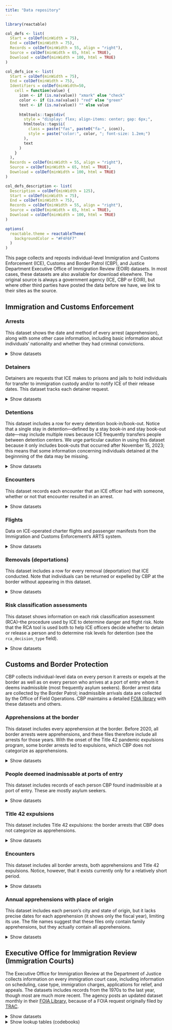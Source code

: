 ```yaml
---
title: "Data repository"
---
```


```r
library(reactable)

col_defs <- list(
  Start = colDef(minWidth = 75),
  End = colDef(minWidth = 75),
  Records = colDef(minWidth = 55, align = "right"),
  Source = colDef(minWidth = 65, html = TRUE),
  Download = colDef(minWidth = 100, html = TRUE)
)

col_defs_ice <- list(
  Start = colDef(minWidth = 75),
  End = colDef(minWidth = 75),
  Identifiers = colDef(minWidth=50,
    cell = function(value) {
      icon <- if (is.na(value)) "xmark" else "check"
      color <- if (is.na(value)) "red" else "green"
      text <- if (is.na(value)) "" else value
      
      htmltools::tags$div(
        style = "display: flex; align-items: center; gap: 6px;",
        htmltools::tags$i(
          class = paste("fas", paste0("fa-", icon)), 
          style = paste("color:", color, "; font-size: 1.2em;")
        ),
        text
      )
    }
  ),
  Records = colDef(minWidth = 55, align = "right"),
  Source = colDef(minWidth = 65, html = TRUE),
  Download = colDef(minWidth = 100, html = TRUE)
)

col_defs_description <- list(
  Description = colDef(minWidth = 125),
  Start = colDef(minWidth = 75),
  End = colDef(minWidth = 75),
  Records = colDef(minWidth = 55, align = "right"),
  Source = colDef(minWidth = 65, html = TRUE),
  Download = colDef(minWidth = 100, html = TRUE)
)

options(
  reactable.theme = reactableTheme(
    backgroundColor = "#F4F6F7"
  )
)
```

This page collects and reposts individual-level Immigration and Customs Enforcement (ICE), Customs and Border Patrol (CBP), and Justice Department Executive Office of Immigration Review (EOIR) datasets. In most cases, these datasets are also available for download elsewhere. The original source is always a government agency (ICE, CBP or EOIR), but where other third parties have posted the data before we have, we link to their sites as the source.

## Immigration and Customs Enforcement

### Arrests

This dataset shows the date and method of every arrest (apprehension), along with some other case information, including basic information about individuals' nationality and whether they had criminal convictions.

<details>
<summary>Show datasets</summary>

```r
tibble::tribble(
          ~Start,            ~End, ~Identifiers, ~Records,                                                                                      ~Source,                                                                                                                                                          ~Download,
  "Oct. 1, 2016", "Sep. 30, 2023",  "Feb. 2024",   "912K",   "<a href='https://www.ice.gov/doclib/foia/thirdPartyRequests/2023-ICFO-42034.zip'>ICE</a>",   "<a href='https://ucla.app.box.com/index.php?rm=box_download_shared_file&shared_name=9d8qnnduhus4bd5mwqt7l95kz34fic2v&file_id=f_1836542152676'>xlsx</a> (53 MB)",
  "Oct. 1, 2011", "Sep. 30, 2016",  "Feb. 2024",   "901K",   "<a href='https://www.ice.gov/doclib/foia/thirdPartyRequests/2023-ICFO-42034.zip'>ICE</a>",   "<a href='https://ucla.app.box.com/index.php?rm=box_download_shared_file&shared_name=9d8qnnduhus4bd5mwqt7l95kz34fic2v&file_id=f_1836555467571'>xlsx</a> (53 MB)",
  "Oct. 1, 2014", "Sep. 30, 2015",           NA,     "1M",                                   "<a href='https://github.com/UWCHR/ice-enforce'>UWCHR</a>",   "<a href='https://ucla.app.box.com/index.php?rm=box_download_shared_file&shared_name=9d8qnnduhus4bd5mwqt7l95kz34fic2v&file_id=f_1836540105544'>xlsx</a> (71 MB)",
  "Oct. 1, 2011", "Sep. 30, 2012",           NA,   "682K",                                   "<a href='https://github.com/UWCHR/ice-enforce'>UWCHR</a>",   "<a href='https://ucla.app.box.com/index.php?rm=box_download_shared_file&shared_name=9d8qnnduhus4bd5mwqt7l95kz34fic2v&file_id=f_1836557464054'>xlsx</a> (41 MB)",
 "Mid Nov. 2023", "Mid Feb. 2025",  "Mar. 2025",   "146K",                                                      "<a href='https://www.ice.gov'>ICE</a>",   "<a href='https://ucla.app.box.com/index.php?rm=box_download_shared_file&shared_name=9d8qnnduhus4bd5mwqt7l95kz34fic2v&file_id=f_1836554372496'>xlsx</a> (21 MB)"
) |>
  reactable::reactable(columns = col_defs_ice, pagination = FALSE)
```

</details>

### Detainers

Detainers are requests that ICE makes to prisons and jails to hold individuals for transfer to immigration custody and/or to notify ICE of their release dates. This dataset tracks each detainer request.

<details>
<summary>Show datasets</summary>

```r
tibble::tribble(
                                                                         ~Start,            ~End, ~Records,                                                           ~Source, ~Identifiers,                                                                                                                                                          ~Download,
                                                                 "Oct. 1, 2016", "Sep. 30, 2017",    "94K",   "<a href='https://github.com/nprapps/sanctuary-cities'>NPR</a>",           NA,    "<a href='https://ucla.app.box.com/index.php?rm=box_download_shared_file&shared_name=9d8qnnduhus4bd5mwqt7l95kz34fic2v&file_id=f_1836554262318'>csv</a> (21 MB)",
                                                                 "Oct. 1, 2015", "Sep. 30, 2016",    "86K",   "<a href='https://github.com/nprapps/sanctuary-cities'>NPR</a>",           NA,    "<a href='https://ucla.app.box.com/index.php?rm=box_download_shared_file&shared_name=9d8qnnduhus4bd5mwqt7l95kz34fic2v&file_id=f_1836555104717'>csv</a> (19 MB)",
                                                                 "Oct. 1, 2014", "Sep. 30, 2015",    "97K",   "<a href='https://github.com/nprapps/sanctuary-cities'>NPR</a>",           NA,    "<a href='https://ucla.app.box.com/index.php?rm=box_download_shared_file&shared_name=9d8qnnduhus4bd5mwqt7l95kz34fic2v&file_id=f_1836547271446'>csv</a> (22 MB)",
                                                                 "Oct. 1, 2014", "Sep. 30, 2015",    "79K",   "<a href='https://github.com/nprapps/sanctuary-cities'>NPR</a>",           NA,     "<a href='https://ucla.app.box.com/index.php?rm=box_download_shared_file&shared_name=9d8qnnduhus4bd5mwqt7l95kz34fic2v&file_id=f_1836556496547'>txt</a> (9 MB)",
                                                                 "Oct. 1, 2013", "Sep. 30, 2014",   "164K",   "<a href='https://github.com/nprapps/sanctuary-cities'>NPR</a>",           NA,    "<a href='https://ucla.app.box.com/index.php?rm=box_download_shared_file&shared_name=9d8qnnduhus4bd5mwqt7l95kz34fic2v&file_id=f_1836551310786'>csv</a> (37 MB)",
                                                                 "Oct. 1, 2012", "Sep. 30, 2013",   "217K",   "<a href='https://github.com/nprapps/sanctuary-cities'>NPR</a>",           NA,    "<a href='https://ucla.app.box.com/index.php?rm=box_download_shared_file&shared_name=9d8qnnduhus4bd5mwqt7l95kz34fic2v&file_id=f_1836550482581'>csv</a> (49 MB)",
                                                                 "Oct. 1, 2012", "Sep. 30, 2013",   "381K",   "<a href='https://github.com/nprapps/sanctuary-cities'>NPR</a>",           NA,    "<a href='https://ucla.app.box.com/index.php?rm=box_download_shared_file&shared_name=9d8qnnduhus4bd5mwqt7l95kz34fic2v&file_id=f_1836551433566'>txt</a> (22 MB)",
                                                                 "Oct. 1, 2011", "Sep. 30, 2012",   "287K",   "<a href='https://github.com/nprapps/sanctuary-cities'>NPR</a>",           NA,    "<a href='https://ucla.app.box.com/index.php?rm=box_download_shared_file&shared_name=9d8qnnduhus4bd5mwqt7l95kz34fic2v&file_id=f_1836540940171'>csv</a> (65 MB)",
                                                                 "Oct. 1, 2010", "Sep. 30, 2011",   "317K",   "<a href='https://github.com/nprapps/sanctuary-cities'>NPR</a>",           NA,    "<a href='https://ucla.app.box.com/index.php?rm=box_download_shared_file&shared_name=9d8qnnduhus4bd5mwqt7l95kz34fic2v&file_id=f_1836552467952'>csv</a> (72 MB)",
                                                                 "Oct. 1, 2010", "Sep. 30, 2011",   "604K",   "<a href='https://github.com/nprapps/sanctuary-cities'>NPR</a>",           NA,    "<a href='https://ucla.app.box.com/index.php?rm=box_download_shared_file&shared_name=9d8qnnduhus4bd5mwqt7l95kz34fic2v&file_id=f_1836543308523'>txt</a> (35 MB)",
                                                                 "Oct. 1, 2009", "Sep. 30, 2010",   "290K",   "<a href='https://github.com/nprapps/sanctuary-cities'>NPR</a>",           NA,    "<a href='https://ucla.app.box.com/index.php?rm=box_download_shared_file&shared_name=9d8qnnduhus4bd5mwqt7l95kz34fic2v&file_id=f_1836555210688'>csv</a> (66 MB)",
                                                                 "Oct. 1, 2009", "Sep. 30, 2010",   "290K",   "<a href='https://github.com/nprapps/sanctuary-cities'>NPR</a>",           NA,    "<a href='https://ucla.app.box.com/index.php?rm=box_download_shared_file&shared_name=9d8qnnduhus4bd5mwqt7l95kz34fic2v&file_id=f_1836543397795'>txt</a> (17 MB)",
                                                                 "Oct. 1, 2008", "Sep. 30, 2009",   "248K",   "<a href='https://github.com/nprapps/sanctuary-cities'>NPR</a>",           NA,    "<a href='https://ucla.app.box.com/index.php?rm=box_download_shared_file&shared_name=9d8qnnduhus4bd5mwqt7l95kz34fic2v&file_id=f_1836543616508'>csv</a> (53 MB)",
                                                                 "Oct. 1, 2008", "Sep. 30, 2009",   "248K",   "<a href='https://github.com/nprapps/sanctuary-cities'>NPR</a>",           NA,    "<a href='https://ucla.app.box.com/index.php?rm=box_download_shared_file&shared_name=9d8qnnduhus4bd5mwqt7l95kz34fic2v&file_id=f_1836539862966'>txt</a> (14 MB)",
                                                                 "Oct. 1, 2007", "Sep. 30, 2008",   "212K",   "<a href='https://github.com/nprapps/sanctuary-cities'>NPR</a>",           NA,    "<a href='https://ucla.app.box.com/index.php?rm=box_download_shared_file&shared_name=9d8qnnduhus4bd5mwqt7l95kz34fic2v&file_id=f_1836553974742'>txt</a> (12 MB)",
                                                                "Mid Nov. 2023", "Mid Feb. 2025",   "199K",                           "<a href='https://www.ice.gov'>ICE</a>",  "Mar. 2025",   "<a href='https://ucla.app.box.com/index.php?rm=box_download_shared_file&shared_name=9d8qnnduhus4bd5mwqt7l95kz34fic2v&file_id=f_1836552782163'>xlsx</a> (59 MB)"
                                                                ) |>
  reactable::reactable(columns = col_defs_ice, pagination = FALSE)
```

</details>

### Detentions

This dataset includes a row for every detention book-in/book-out. Notice that a single stay in detention—defined by a stay book-in and stay book-out date—may include multiple rows because ICE frequently transfers people between detention centers. We urge particular caution in using this dataset because it only includes book-outs that occurred after November 15, 2023; this means that some information concerning individuals detained at the beginnning of the data may be missing.

<details>
<summary>Show datasets</summary>

```r
tibble::tribble(
                                                                         ~Start,            ~End, ~Records,                                                                                      ~Source, ~Identifiers,                                                                                                                                                           ~Download,
                                                                 "Oct. 1, 2023", "Sep. 30, 2024",   "115K",                                    "<a href='https://github.com/UWCHR/ice-detain'>UWCHR</a>",           NA,    "<a href='https://ucla.app.box.com/index.php?rm=box_download_shared_file&shared_name=9d8qnnduhus4bd5mwqt7l95kz34fic2v&file_id=f_1836538575856'>xlsx</a> (21 MB)",
                                                                 "Oct. 1, 2022", "Sep. 30, 2023",   "471K",   "<a href='https://www.ice.gov/doclib/foia/thirdPartyRequests/2023-ICFO-42034.zip'>ICE</a>",  "Feb. 2024",    "<a href='https://ucla.app.box.com/index.php?rm=box_download_shared_file&shared_name=9d8qnnduhus4bd5mwqt7l95kz34fic2v&file_id=f_1836557968001'>xlsx</a> (81 MB)",
                                                                 "Oct. 1, 2022", "Sep. 30, 2023",   "514K",                                    "<a href='https://github.com/UWCHR/ice-detain'>UWCHR</a>",           NA,    "<a href='https://ucla.app.box.com/index.php?rm=box_download_shared_file&shared_name=9d8qnnduhus4bd5mwqt7l95kz34fic2v&file_id=f_1836556182456'>xlsx</a> (96 MB)",
                                                                 "Oct. 1, 2021", "Sep. 30, 2022",   "447K",   "<a href='https://www.ice.gov/doclib/foia/thirdPartyRequests/2023-ICFO-42034.zip'>ICE</a>",  "Feb. 2024",    "<a href='https://ucla.app.box.com/index.php?rm=box_download_shared_file&shared_name=9d8qnnduhus4bd5mwqt7l95kz34fic2v&file_id=f_1836537649686'>xlsx</a> (79 MB)",
                                                                 "Oct. 1, 2021", "Sep. 30, 2022",   "481K",                                    "<a href='https://github.com/UWCHR/ice-detain'>UWCHR</a>",           NA,    "<a href='https://ucla.app.box.com/index.php?rm=box_download_shared_file&shared_name=9d8qnnduhus4bd5mwqt7l95kz34fic2v&file_id=f_1836551672923'>xlsx</a> (92 MB)",
                                                                 "Oct. 1, 2020", "Sep. 30, 2021",   "441K",   "<a href='https://www.ice.gov/doclib/foia/thirdPartyRequests/2023-ICFO-42034.zip'>ICE</a>",  "Feb. 2024",    "<a href='https://ucla.app.box.com/index.php?rm=box_download_shared_file&shared_name=9d8qnnduhus4bd5mwqt7l95kz34fic2v&file_id=f_1836547497285'>xlsx</a> (77 MB)",
                                                                 "Oct. 1, 2020", "Sep. 30, 2021",   "363K",                                    "<a href='https://github.com/UWCHR/ice-detain'>UWCHR</a>",           NA,    "<a href='https://ucla.app.box.com/index.php?rm=box_download_shared_file&shared_name=9d8qnnduhus4bd5mwqt7l95kz34fic2v&file_id=f_1836545015666'>xlsx</a> (69 MB)",
                                                                 "Oct. 1, 2019", "Sep. 30, 2020",   "355K",   "<a href='https://www.ice.gov/doclib/foia/thirdPartyRequests/2023-ICFO-42034.zip'>ICE</a>",  "Feb. 2024",    "<a href='https://ucla.app.box.com/index.php?rm=box_download_shared_file&shared_name=9d8qnnduhus4bd5mwqt7l95kz34fic2v&file_id=f_1836540368526'>xlsx</a> (60 MB)",
                                                                 "Oct. 1, 2019", "Sep. 30, 2020",   "415K",                                    "<a href='https://github.com/UWCHR/ice-detain'>UWCHR</a>",           NA,    "<a href='https://ucla.app.box.com/index.php?rm=box_download_shared_file&shared_name=9d8qnnduhus4bd5mwqt7l95kz34fic2v&file_id=f_1836540429374'>xlsx</a> (76 MB)",
                                                                 "Oct. 1, 2018", "Sep. 30, 2019",   "878K",   "<a href='https://www.ice.gov/doclib/foia/thirdPartyRequests/2023-ICFO-42034.zip'>ICE</a>",  "Feb. 2024",   "<a href='https://ucla.app.box.com/index.php?rm=box_download_shared_file&shared_name=9d8qnnduhus4bd5mwqt7l95kz34fic2v&file_id=f_1836548415787'>xlsx</a> (149 MB)",
                                                                 "Oct. 1, 2018", "Sep. 30, 2019",   "941K",                                    "<a href='https://github.com/UWCHR/ice-detain'>UWCHR</a>",           NA,   "<a href='https://ucla.app.box.com/index.php?rm=box_download_shared_file&shared_name=9d8qnnduhus4bd5mwqt7l95kz34fic2v&file_id=f_1836545192598'>xlsx</a> (172 MB)",
                                                                 "Oct. 1, 2017", "Sep. 30, 2018",   "929K",   "<a href='https://www.ice.gov/doclib/foia/thirdPartyRequests/2023-ICFO-42034.zip'>ICE</a>",  "Feb. 2024",   "<a href='https://ucla.app.box.com/index.php?rm=box_download_shared_file&shared_name=9d8qnnduhus4bd5mwqt7l95kz34fic2v&file_id=f_1836541465248'>xlsx</a> (158 MB)",
                                                                 "Oct. 1, 2017", "Sep. 30, 2018",   "904K",                                    "<a href='https://github.com/UWCHR/ice-detain'>UWCHR</a>",           NA,   "<a href='https://ucla.app.box.com/index.php?rm=box_download_shared_file&shared_name=9d8qnnduhus4bd5mwqt7l95kz34fic2v&file_id=f_1836550118061'>xlsx</a> (165 MB)",
                                                                 "Oct. 1, 2016", "Sep. 30, 2017",   "781K",   "<a href='https://www.ice.gov/doclib/foia/thirdPartyRequests/2023-ICFO-42034.zip'>ICE</a>",  "Feb. 2024",   "<a href='https://ucla.app.box.com/index.php?rm=box_download_shared_file&shared_name=9d8qnnduhus4bd5mwqt7l95kz34fic2v&file_id=f_1836537006671'>xlsx</a> (132 MB)",
                                                                 "Oct. 1, 2016", "Sep. 30, 2017",   "757K",                                    "<a href='https://github.com/UWCHR/ice-detain'>UWCHR</a>",           NA,   "<a href='https://ucla.app.box.com/index.php?rm=box_download_shared_file&shared_name=9d8qnnduhus4bd5mwqt7l95kz34fic2v&file_id=f_1836545300833'>xlsx</a> (139 MB)",
                                                                 "Oct. 1, 2015", "Sep. 30, 2016",   "772K",   "<a href='https://www.ice.gov/doclib/foia/thirdPartyRequests/2023-ICFO-42034.zip'>ICE</a>",  "Feb. 2024",   "<a href='https://ucla.app.box.com/index.php?rm=box_download_shared_file&shared_name=9d8qnnduhus4bd5mwqt7l95kz34fic2v&file_id=f_1836547134723'>xlsx</a> (132 MB)",
                                                                 "Oct. 1, 2015", "Sep. 30, 2016",   "748K",                                    "<a href='https://github.com/UWCHR/ice-detain'>UWCHR</a>",           NA,   "<a href='https://ucla.app.box.com/index.php?rm=box_download_shared_file&shared_name=9d8qnnduhus4bd5mwqt7l95kz34fic2v&file_id=f_1836551270304'>xlsx</a> (138 MB)",
                                                                 "Oct. 1, 2014", "Sep. 30, 2015",   "684K",   "<a href='https://www.ice.gov/doclib/foia/thirdPartyRequests/2023-ICFO-42034.zip'>ICE</a>",  "Feb. 2024",   "<a href='https://ucla.app.box.com/index.php?rm=box_download_shared_file&shared_name=9d8qnnduhus4bd5mwqt7l95kz34fic2v&file_id=f_1836538472510'>xlsx</a> (117 MB)",
                                                                 "Oct. 1, 2014", "Sep. 30, 2015",   "655K",                                    "<a href='https://github.com/UWCHR/ice-detain'>UWCHR</a>",           NA,   "<a href='https://ucla.app.box.com/index.php?rm=box_download_shared_file&shared_name=9d8qnnduhus4bd5mwqt7l95kz34fic2v&file_id=f_1836545212556'>xlsx</a> (120 MB)",
                                                                 "Oct. 1, 2013", "Sep. 30, 2014",   "823K",   "<a href='https://www.ice.gov/doclib/foia/thirdPartyRequests/2023-ICFO-42034.zip'>ICE</a>",  "Feb. 2024",   "<a href='https://ucla.app.box.com/index.php?rm=box_download_shared_file&shared_name=9d8qnnduhus4bd5mwqt7l95kz34fic2v&file_id=f_1836538338110'>xlsx</a> (149 MB)",
                                                                 "Oct. 1, 2013", "Sep. 30, 2014",   "849K",                                    "<a href='https://github.com/UWCHR/ice-detain'>UWCHR</a>",           NA,   "<a href='https://ucla.app.box.com/index.php?rm=box_download_shared_file&shared_name=9d8qnnduhus4bd5mwqt7l95kz34fic2v&file_id=f_1836558270445'>xlsx</a> (157 MB)",
                                                                 "Oct. 1, 2012", "Sep. 30, 2013",   "868K",   "<a href='https://www.ice.gov/doclib/foia/thirdPartyRequests/2023-ICFO-42034.zip'>ICE</a>",  "Feb. 2024",   "<a href='https://ucla.app.box.com/index.php?rm=box_download_shared_file&shared_name=9d8qnnduhus4bd5mwqt7l95kz34fic2v&file_id=f_1836543474267'>xlsx</a> (149 MB)",
                                                                 "Oct. 1, 2012", "Sep. 30, 2013",   "877K",                                    "<a href='https://github.com/UWCHR/ice-detain'>UWCHR</a>",           NA,   "<a href='https://ucla.app.box.com/index.php?rm=box_download_shared_file&shared_name=9d8qnnduhus4bd5mwqt7l95kz34fic2v&file_id=f_1836539896765'>xlsx</a> (163 MB)",
                                                                 "Oct. 1, 2011", "Sep. 30, 2012",     "1M",   "<a href='https://www.ice.gov/doclib/foia/thirdPartyRequests/2023-ICFO-42034.zip'>ICE</a>",  "Feb. 2024",   "<a href='https://ucla.app.box.com/index.php?rm=box_download_shared_file&shared_name=9d8qnnduhus4bd5mwqt7l95kz34fic2v&file_id=f_1836551063854'>xlsx</a> (172 MB)",
                                                                 "Oct. 1, 2011", "Sep. 30, 2012",   "988K",                                    "<a href='https://github.com/UWCHR/ice-detain'>UWCHR</a>",           NA,   "<a href='https://ucla.app.box.com/index.php?rm=box_download_shared_file&shared_name=9d8qnnduhus4bd5mwqt7l95kz34fic2v&file_id=f_1836538890174'>xlsx</a> (180 MB)",
                                                                 "Oct. 1, 2010", "Sep. 30, 2011",    "60K",                                    "<a href='https://github.com/UWCHR/ice-detain'>UWCHR</a>",           NA,    "<a href='https://ucla.app.box.com/index.php?rm=box_download_shared_file&shared_name=9d8qnnduhus4bd5mwqt7l95kz34fic2v&file_id=f_1836558695933'>xlsx</a> (12 MB)",
                                                                "Mid Nov. 2023", "Mid Feb. 2025",   "768K",                                                      "<a href='https://www.ice.gov'>ICE</a>",  "Mar. 2025",   "<a href='https://ucla.app.box.com/index.php?rm=box_download_shared_file&shared_name=9d8qnnduhus4bd5mwqt7l95kz34fic2v&file_id=f_1836559130180'>xlsx</a> (142 MB)"
                                                                ) |>
  reactable::reactable(columns = col_defs_ice, pagination = FALSE)
```

</details>

### Encounters

This dataset records each encounter that an ICE officer had with someone, whether or not that encounter resulted in an arrest.

<details>
<summary>Show datasets</summary>

```r
tibble::tribble(
                                                                         ~Start,            ~End, ~Records,                                                      ~Source, ~Identifiers,                                                                                                                                                           ~Download,
                                                                 "Oct. 1, 2014", "Sep. 30, 2015",     "3M",   "<a href='https://github.com/UWCHR/ice-enforce'>UWCHR</a>",           NA,   "<a href='https://ucla.app.box.com/index.php?rm=box_download_shared_file&shared_name=9d8qnnduhus4bd5mwqt7l95kz34fic2v&file_id=f_1836539886526'>xlsx</a> (163 MB)",
                                                                 "Oct. 1, 2011", "Sep. 30, 2012",     "2M",   "<a href='https://github.com/UWCHR/ice-enforce'>UWCHR</a>",           NA,    "<a href='https://ucla.app.box.com/index.php?rm=box_download_shared_file&shared_name=9d8qnnduhus4bd5mwqt7l95kz34fic2v&file_id=f_1836545587160'>xlsx</a> (97 MB)",
                                                                "Mid Nov. 2023", "Mid Feb. 2025",   "869K",                      "<a href='https://www.ice.gov'>ICE</a>",  "Mar. 2025",   "<a href='https://ucla.app.box.com/index.php?rm=box_download_shared_file&shared_name=9d8qnnduhus4bd5mwqt7l95kz34fic2v&file_id=f_1836544630925'>xlsx</a> (112 MB)"
                                                                ) |> 
  reactable::reactable(columns = col_defs_ice, pagination = FALSE)
```

</details>

### Flights

Data on ICE-operated charter flights and passenger manifests from the Immigration and Customs Enforcement's ARTS system.

<details>
<summary>Show datasets</summary>

```r
tibble::tribble(
       ~Description,         ~Start,            ~End, ~Records,                                                  ~Source,                                                                                                                                                           ~Download,
  "Flight missions", "Oct. 1, 2018",  "May. 8, 2020",     "3K",   "<a href='https://github.com/UWCHR/ice-air'>UWCHR</a>",   "<a href='https://ucla.app.box.com/index.php?rm=box_download_shared_file&shared_name=9d8qnnduhus4bd5mwqt7l95kz34fic2v&file_id=f_1836545668509'>xlsx</a> (460 kB)",
       "Passengers", "Oct. 1, 2018",  "May. 8, 2020",   "341K",   "<a href='https://github.com/UWCHR/ice-air'>UWCHR</a>",    "<a href='https://ucla.app.box.com/index.php?rm=box_download_shared_file&shared_name=9d8qnnduhus4bd5mwqt7l95kz34fic2v&file_id=f_1836550007406'>xlsx</a> (55 MB)",
  "Flight missions", "Oct. 1, 2018", "Sep. 30, 2019",     "1K",   "<a href='https://github.com/UWCHR/ice-air'>UWCHR</a>",   "<a href='https://ucla.app.box.com/index.php?rm=box_download_shared_file&shared_name=9d8qnnduhus4bd5mwqt7l95kz34fic2v&file_id=f_1836537162853'>xlsx</a> (188 kB)",
       "Passengers", "Oct. 1, 2018", "Sep. 30, 2019",    "37K",   "<a href='https://github.com/UWCHR/ice-air'>UWCHR</a>",     "<a href='https://ucla.app.box.com/index.php?rm=box_download_shared_file&shared_name=9d8qnnduhus4bd5mwqt7l95kz34fic2v&file_id=f_1836536207751'>xlsx</a> (6 MB)",
  "Flight missions", "Oct. 1, 2017", "Sep. 30, 2018",     "2K",   "<a href='https://github.com/UWCHR/ice-air'>UWCHR</a>",   "<a href='https://ucla.app.box.com/index.php?rm=box_download_shared_file&shared_name=9d8qnnduhus4bd5mwqt7l95kz34fic2v&file_id=f_1836550883008'>xlsx</a> (246 kB)",
       "Passengers", "Oct. 1, 2017", "Sep. 30, 2018",   "192K",   "<a href='https://github.com/UWCHR/ice-air'>UWCHR</a>",    "<a href='https://ucla.app.box.com/index.php?rm=box_download_shared_file&shared_name=9d8qnnduhus4bd5mwqt7l95kz34fic2v&file_id=f_1836553076817'>xlsx</a> (28 MB)",
  "Flight missions", "Oct. 1, 2016", "Sep. 30, 2017",     "2K",   "<a href='https://github.com/UWCHR/ice-air'>UWCHR</a>",   "<a href='https://ucla.app.box.com/index.php?rm=box_download_shared_file&shared_name=9d8qnnduhus4bd5mwqt7l95kz34fic2v&file_id=f_1836549806043'>xlsx</a> (240 kB)",
       "Passengers", "Oct. 1, 2016", "Sep. 30, 2017",   "180K",   "<a href='https://github.com/UWCHR/ice-air'>UWCHR</a>",    "<a href='https://ucla.app.box.com/index.php?rm=box_download_shared_file&shared_name=9d8qnnduhus4bd5mwqt7l95kz34fic2v&file_id=f_1836541672269'>xlsx</a> (27 MB)",
  "Flight missions", "Oct. 1, 2015", "Sep. 30, 2016",     "2K",   "<a href='https://github.com/UWCHR/ice-air'>UWCHR</a>",   "<a href='https://ucla.app.box.com/index.php?rm=box_download_shared_file&shared_name=9d8qnnduhus4bd5mwqt7l95kz34fic2v&file_id=f_1836536493019'>xlsx</a> (273 kB)",
       "Passengers", "Oct. 1, 2015", "Sep. 30, 2016",   "168K",   "<a href='https://github.com/UWCHR/ice-air'>UWCHR</a>",    "<a href='https://ucla.app.box.com/index.php?rm=box_download_shared_file&shared_name=9d8qnnduhus4bd5mwqt7l95kz34fic2v&file_id=f_1836549772221'>xlsx</a> (25 MB)",
  "Flight missions", "Oct. 1, 2014", "Sep. 30, 2015",     "2K",   "<a href='https://github.com/UWCHR/ice-air'>UWCHR</a>",   "<a href='https://ucla.app.box.com/index.php?rm=box_download_shared_file&shared_name=9d8qnnduhus4bd5mwqt7l95kz34fic2v&file_id=f_1836538695921'>xlsx</a> (226 kB)",
       "Passengers", "Oct. 1, 2014", "Sep. 30, 2015",   "157K",   "<a href='https://github.com/UWCHR/ice-air'>UWCHR</a>",    "<a href='https://ucla.app.box.com/index.php?rm=box_download_shared_file&shared_name=9d8qnnduhus4bd5mwqt7l95kz34fic2v&file_id=f_1836539073027'>xlsx</a> (23 MB)",
  "Flight missions", "Oct. 1, 2013", "Sep. 30, 2014",     "6K",   "<a href='https://github.com/UWCHR/ice-air'>UWCHR</a>",   "<a href='https://ucla.app.box.com/index.php?rm=box_download_shared_file&shared_name=9d8qnnduhus4bd5mwqt7l95kz34fic2v&file_id=f_1836540958981'>xlsx</a> (642 kB)",
       "Passengers", "Oct. 1, 2013", "Sep. 30, 2014",   "250K",   "<a href='https://github.com/UWCHR/ice-air'>UWCHR</a>",    "<a href='https://ucla.app.box.com/index.php?rm=box_download_shared_file&shared_name=9d8qnnduhus4bd5mwqt7l95kz34fic2v&file_id=f_1836545751933'>xlsx</a> (37 MB)",
  "Flight missions", "Oct. 1, 2012", "Sep. 30, 2013",     "2K",   "<a href='https://github.com/UWCHR/ice-air'>UWCHR</a>",   "<a href='https://ucla.app.box.com/index.php?rm=box_download_shared_file&shared_name=9d8qnnduhus4bd5mwqt7l95kz34fic2v&file_id=f_1836549849021'>xlsx</a> (311 kB)",
       "Passengers", "Oct. 1, 2012", "Sep. 30, 2013",   "264K",   "<a href='https://github.com/UWCHR/ice-air'>UWCHR</a>",    "<a href='https://ucla.app.box.com/index.php?rm=box_download_shared_file&shared_name=9d8qnnduhus4bd5mwqt7l95kz34fic2v&file_id=f_1836555001702'>xlsx</a> (40 MB)",
  "Flight missions", "Oct. 1, 2011", "Sep. 30, 2012",     "2K",   "<a href='https://github.com/UWCHR/ice-air'>UWCHR</a>",   "<a href='https://ucla.app.box.com/index.php?rm=box_download_shared_file&shared_name=9d8qnnduhus4bd5mwqt7l95kz34fic2v&file_id=f_1836552599950'>xlsx</a> (322 kB)",
       "Passengers", "Oct. 1, 2011", "Sep. 30, 2012",   "282K",   "<a href='https://github.com/UWCHR/ice-air'>UWCHR</a>",    "<a href='https://ucla.app.box.com/index.php?rm=box_download_shared_file&shared_name=9d8qnnduhus4bd5mwqt7l95kz34fic2v&file_id=f_1836538136812'>xlsx</a> (44 MB)",
  "Flight missions", "Oct. 1, 2010", "Sep. 30, 2011",     "2K",   "<a href='https://github.com/UWCHR/ice-air'>UWCHR</a>",   "<a href='https://ucla.app.box.com/index.php?rm=box_download_shared_file&shared_name=9d8qnnduhus4bd5mwqt7l95kz34fic2v&file_id=f_1836540049661'>xlsx</a> (265 kB)",
       "Passengers", "Oct. 1, 2010", "Sep. 30, 2011",   "233K",   "<a href='https://github.com/UWCHR/ice-air'>UWCHR</a>",    "<a href='https://ucla.app.box.com/index.php?rm=box_download_shared_file&shared_name=9d8qnnduhus4bd5mwqt7l95kz34fic2v&file_id=f_1836536399014'>xlsx</a> (36 MB)"
  ) |>
  reactable::reactable(columns = col_defs_description, pagination = FALSE)
```

</details>

### Removals (deportations)

This dataset includes a row for every removal (deportation) that ICE conducted. Note that individuals can be returned or expelled by CBP at the border without appearing in this dataset. 

<details>
<summary>Show datasets</summary>

```r
tibble::tribble(
          ~Start,            ~End, ~Records,                                                                                      ~Source, ~Identifiers,                                                                                                                                                           ~Download,
  "Oct. 1, 2019", "Sep. 30, 2023",   "454K",   "<a href='https://www.ice.gov/doclib/foia/thirdPartyRequests/2023-ICFO-42034.zip'>ICE</a>",  "Feb. 2024",    "<a href='https://ucla.app.box.com/index.php?rm=box_download_shared_file&shared_name=9d8qnnduhus4bd5mwqt7l95kz34fic2v&file_id=f_1836552901309'>xlsx</a> (85 MB)",
  "Oct. 1, 2016", "Sep. 30, 2019",   "752K",   "<a href='https://www.ice.gov/doclib/foia/thirdPartyRequests/2023-ICFO-42034.zip'>ICE</a>",  "Feb. 2024",   "<a href='https://ucla.app.box.com/index.php?rm=box_download_shared_file&shared_name=9d8qnnduhus4bd5mwqt7l95kz34fic2v&file_id=f_1836537875130'>xlsx</a> (137 MB)",
  "Oct. 1, 2013", "Sep. 30, 2016",   "793K",   "<a href='https://www.ice.gov/doclib/foia/thirdPartyRequests/2023-ICFO-42034.zip'>ICE</a>",  "Feb. 2024",   "<a href='https://ucla.app.box.com/index.php?rm=box_download_shared_file&shared_name=9d8qnnduhus4bd5mwqt7l95kz34fic2v&file_id=f_1836543019179'>xlsx</a> (143 MB)",
  "Oct. 1, 2014", "Sep. 30, 2015",     "2M",                                   "<a href='https://github.com/UWCHR/ice-enforce'>UWCHR</a>",           NA,    "<a href='https://ucla.app.box.com/index.php?rm=box_download_shared_file&shared_name=9d8qnnduhus4bd5mwqt7l95kz34fic2v&file_id=f_1836555735995'>xlsx</a> (95 MB)",
  "Oct. 1, 2011", "Sep. 30, 2013",   "773K",   "<a href='https://www.ice.gov/doclib/foia/thirdPartyRequests/2023-ICFO-42034.zip'>ICE</a>",  "Feb. 2024",   "<a href='https://ucla.app.box.com/index.php?rm=box_download_shared_file&shared_name=9d8qnnduhus4bd5mwqt7l95kz34fic2v&file_id=f_1836542804617'>xlsx</a> (139 MB)",
  "Oct. 1, 2011", "Sep. 30, 2012",     "1M",                                   "<a href='https://github.com/UWCHR/ice-enforce'>UWCHR</a>",           NA,    "<a href='https://ucla.app.box.com/index.php?rm=box_download_shared_file&shared_name=9d8qnnduhus4bd5mwqt7l95kz34fic2v&file_id=f_1836557461924'>xlsx</a> (60 MB)"
  ) |>
  reactable::reactable(columns = col_defs_ice, pagination = FALSE)
```

</details>

### Risk classification assessments

This dataset shows information on each risk classification assessment (RCA)–the procedure used by ICE to determine danger and flight risk. Note that the RCA tool is used both to help ICE officers decide whether to detain or release a person and to determine risk levels for detention (see the `rca_decision_type` field). 

<details>
<summary>Show datasets</summary>

```r
tibble::tribble(
          ~Start,            ~End, ~Records,                                                                                      ~Source, ~Identifiers,                                                                                                                                                           ~Download,
  "Oct. 1, 2022", "Sep. 30, 2023",   "330K",   "<a href='https://www.ice.gov/doclib/foia/thirdPartyRequests/2023-ICFO-42034.zip'>ICE</a>",  "Feb. 2024",    "<a href='https://ucla.app.box.com/index.php?rm=box_download_shared_file&shared_name=9d8qnnduhus4bd5mwqt7l95kz34fic2v&file_id=f_1836551596696'>xlsx</a> (58 MB)",
  "Oct. 1, 2021", "Sep. 30, 2022",   "347K",   "<a href='https://www.ice.gov/doclib/foia/thirdPartyRequests/2023-ICFO-42034.zip'>ICE</a>",  "Feb. 2024",    "<a href='https://ucla.app.box.com/index.php?rm=box_download_shared_file&shared_name=9d8qnnduhus4bd5mwqt7l95kz34fic2v&file_id=f_1836544905050'>xlsx</a> (60 MB)",
  "Oct. 1, 2020", "Sep. 30, 2021",   "207K",   "<a href='https://www.ice.gov/doclib/foia/thirdPartyRequests/2023-ICFO-42034.zip'>ICE</a>",  "Feb. 2024",    "<a href='https://ucla.app.box.com/index.php?rm=box_download_shared_file&shared_name=9d8qnnduhus4bd5mwqt7l95kz34fic2v&file_id=f_1836549849007'>xlsx</a> (36 MB)",
  "Oct. 1, 2019", "Sep. 30, 2020",    "83K",   "<a href='https://www.ice.gov/doclib/foia/thirdPartyRequests/2023-ICFO-42034.zip'>ICE</a>",  "Feb. 2024",    "<a href='https://ucla.app.box.com/index.php?rm=box_download_shared_file&shared_name=9d8qnnduhus4bd5mwqt7l95kz34fic2v&file_id=f_1836554341800'>xlsx</a> (22 MB)",
  "Oct. 1, 2018", "Sep. 30, 2019",   "435K",   "<a href='https://www.ice.gov/doclib/foia/thirdPartyRequests/2023-ICFO-42034.zip'>ICE</a>",  "Feb. 2024",    "<a href='https://ucla.app.box.com/index.php?rm=box_download_shared_file&shared_name=9d8qnnduhus4bd5mwqt7l95kz34fic2v&file_id=f_1836540750526'>xlsx</a> (77 MB)",
  "Oct. 1, 2017", "Sep. 30, 2018",   "433K",   "<a href='https://www.ice.gov/doclib/foia/thirdPartyRequests/2023-ICFO-42034.zip'>ICE</a>",  "Feb. 2024",    "<a href='https://ucla.app.box.com/index.php?rm=box_download_shared_file&shared_name=9d8qnnduhus4bd5mwqt7l95kz34fic2v&file_id=f_1836552112243'>xlsx</a> (77 MB)",
  "Oct. 1, 2016", "Sep. 30, 2017",   "393K",   "<a href='https://www.ice.gov/doclib/foia/thirdPartyRequests/2023-ICFO-42034.zip'>ICE</a>",  "Feb. 2024",    "<a href='https://ucla.app.box.com/index.php?rm=box_download_shared_file&shared_name=9d8qnnduhus4bd5mwqt7l95kz34fic2v&file_id=f_1836539522069'>xlsx</a> (70 MB)",
  "Oct. 1, 2015", "Sep. 30, 2016",   "353K",   "<a href='https://www.ice.gov/doclib/foia/thirdPartyRequests/2023-ICFO-42034.zip'>ICE</a>",  "Feb. 2024",    "<a href='https://ucla.app.box.com/index.php?rm=box_download_shared_file&shared_name=9d8qnnduhus4bd5mwqt7l95kz34fic2v&file_id=f_1836552159782'>xlsx</a> (63 MB)",
  "Oct. 1, 2014", "Sep. 30, 2015",   "273K",   "<a href='https://www.ice.gov/doclib/foia/thirdPartyRequests/2023-ICFO-42034.zip'>ICE</a>",  "Feb. 2024",    "<a href='https://ucla.app.box.com/index.php?rm=box_download_shared_file&shared_name=9d8qnnduhus4bd5mwqt7l95kz34fic2v&file_id=f_1836554502095'>xlsx</a> (49 MB)",
  "Oct. 1, 2013", "Sep. 30, 2014",   "368K",   "<a href='https://www.ice.gov/doclib/foia/thirdPartyRequests/2023-ICFO-42034.zip'>ICE</a>",  "Feb. 2024",    "<a href='https://ucla.app.box.com/index.php?rm=box_download_shared_file&shared_name=9d8qnnduhus4bd5mwqt7l95kz34fic2v&file_id=f_1836546882084'>xlsx</a> (66 MB)",
  "Oct. 1, 2012", "Sep. 30, 2013",   "320K",   "<a href='https://www.ice.gov/doclib/foia/thirdPartyRequests/2023-ICFO-42034.zip'>ICE</a>",  "Feb. 2024",    "<a href='https://ucla.app.box.com/index.php?rm=box_download_shared_file&shared_name=9d8qnnduhus4bd5mwqt7l95kz34fic2v&file_id=f_1836546882337'>xlsx</a> (63 MB)",
  "Oct. 1, 2011", "Sep. 30, 2012",     "2K",   "<a href='https://www.ice.gov/doclib/foia/thirdPartyRequests/2023-ICFO-42034.zip'>ICE</a>",  "Feb. 2024",   "<a href='https://ucla.app.box.com/index.php?rm=box_download_shared_file&shared_name=9d8qnnduhus4bd5mwqt7l95kz34fic2v&file_id=f_1836540294710'>xlsx</a> (432 kB)"
  ) |>
  reactable::reactable(columns = col_defs_ice, pagination = FALSE)
```

</details>

## Customs and Border Protection

CBP collects individual-level data on every person it arrests or expels at the border as well as on every person who arrives at a port of entry whom it deems inadmissible (most frequently asylum seekers). Border arrest data are collected by the Border Patrol; inadmissible arrivals data are collected by the Office of Field Operations. CBP maintains a detailed [FOIA library](https://www.cbp.gov/newsroom/accountability-and-transparency/foia-reading-room) with these datasets and others.

### Apprehensions at the border

This dataset includes every apprehension at the border. Before 2020, all border arrests were apprehensions, and these files therefore include all arrests for those years. With the onset of the Title 42 pandemic expulsions program, some border arrests led to expulsions, which CBP does not categorize as apprehensions.

<details>
<summary>Show datasets</summary>

```r
tibble::tribble(
  ~Start, ~End, ~Records, ~Source, ~Download,
  "Oct. 1, 2007", "Sep. 30, 2008", "724K", "<a href='https://www.cbp.gov/newsroom/accountability-and-transparency/foia-reading-room'>CBP</a>", "<a href='https://ucla.app.box.com/index.php?rm=box_download_shared_file&shared_name=9d8qnnduhus4bd5mwqt7l95kz34fic2v&file_id=f_1836529466108'>xlsx</a> (45 MB)",
  "Oct. 1, 2008", "Sep. 30, 2009", "556K", "<a href='https://www.cbp.gov/newsroom/accountability-and-transparency/foia-reading-room'>CBP</a>", "<a href='https://ucla.app.box.com/index.php?rm=box_download_shared_file&shared_name=9d8qnnduhus4bd5mwqt7l95kz34fic2v&file_id=f_1836524552711'>xlsx</a> (35 MB)",
  "Oct. 1, 2009", "Sep. 30, 2010", "463K", "<a href='https://www.cbp.gov/newsroom/accountability-and-transparency/foia-reading-room'>CBP</a>", "<a href='https://ucla.app.box.com/index.php?rm=box_download_shared_file&shared_name=9d8qnnduhus4bd5mwqt7l95kz34fic2v&file_id=f_1836524452168'>xlsx</a> (35 MB)",
  "Oct. 1, 2010", "Sep. 30, 2011", "340K", "<a href='https://www.cbp.gov/newsroom/accountability-and-transparency/foia-reading-room'>CBP</a>", "<a href='https://ucla.app.box.com/index.php?rm=box_download_shared_file&shared_name=9d8qnnduhus4bd5mwqt7l95kz34fic2v&file_id=f_1836537472516'>xlsx</a> (26 MB)",
  "Oct. 1, 2011", "Sep. 30, 2012", "365K", "<a href='https://www.cbp.gov/newsroom/accountability-and-transparency/foia-reading-room'>CBP</a>", "<a href='https://ucla.app.box.com/index.php?rm=box_download_shared_file&shared_name=9d8qnnduhus4bd5mwqt7l95kz34fic2v&file_id=f_1836522219652'>xlsx</a> (31 MB)",
  "Oct. 1, 2012", "Sep. 30, 2013", "421K", "<a href='https://www.cbp.gov/newsroom/accountability-and-transparency/foia-reading-room'>CBP</a>", "<a href='https://ucla.app.box.com/index.php?rm=box_download_shared_file&shared_name=9d8qnnduhus4bd5mwqt7l95kz34fic2v&file_id=f_1836522010833'>xlsx</a> (40 MB)",
  "Oct. 1, 2013", "Mar. 31, 2014", "215K", "<a href='https://www.cbp.gov/newsroom/accountability-and-transparency/foia-reading-room'>CBP</a>", "<a href='https://ucla.app.box.com/index.php?rm=box_download_shared_file&shared_name=9d8qnnduhus4bd5mwqt7l95kz34fic2v&file_id=f_1836536497781'>xlsx</a> (24 MB)",
  "Oct. 1, 2014", "Sep. 30, 2015", "337K", "<a href='https://www.cbp.gov/newsroom/accountability-and-transparency/foia-reading-room'>CBP</a>", "<a href='https://ucla.app.box.com/index.php?rm=box_download_shared_file&shared_name=9d8qnnduhus4bd5mwqt7l95kz34fic2v&file_id=f_1836523485219'>xlsx</a> (34 MB)",
  "Oct. 1, 2015", "Mar. 31, 2016", "189K", "<a href='https://www.cbp.gov/newsroom/accountability-and-transparency/foia-reading-room'>CBP</a>", "<a href='https://ucla.app.box.com/index.php?rm=box_download_shared_file&shared_name=9d8qnnduhus4bd5mwqt7l95kz34fic2v&file_id=f_1836527949432'>xlsx</a> (20 MB)",
  "Apr. 1, 2016", "Sep. 30, 2016", "227K", "<a href='https://www.cbp.gov/newsroom/accountability-and-transparency/foia-reading-room'>CBP</a>", "<a href='https://ucla.app.box.com/index.php?rm=box_download_shared_file&shared_name=9d8qnnduhus4bd5mwqt7l95kz34fic2v&file_id=f_1836536771304'>xlsx</a> (30 MB)",
  "Oct. 1, 2016", "Sep. 30, 2017", "311K", "<a href='https://www.cbp.gov/newsroom/accountability-and-transparency/foia-reading-room'>CBP</a>", "<a href='https://ucla.app.box.com/index.php?rm=box_download_shared_file&shared_name=9d8qnnduhus4bd5mwqt7l95kz34fic2v&file_id=f_1836522642202'>xlsx</a> (34 MB)",
  "Oct. 1, 2017", "Sep. 30, 2018", "404K", "<a href='https://www.cbp.gov/newsroom/accountability-and-transparency/foia-reading-room'>CBP</a>", "<a href='https://ucla.app.box.com/index.php?rm=box_download_shared_file&shared_name=9d8qnnduhus4bd5mwqt7l95kz34fic2v&file_id=f_1836536816904'>xlsx</a> (42 MB)",
  "Oct. 1, 2018", "Mar. 31, 2019", "365K", "<a href='https://www.cbp.gov/newsroom/accountability-and-transparency/foia-reading-room'>CBP</a>", "<a href='https://ucla.app.box.com/index.php?rm=box_download_shared_file&shared_name=9d8qnnduhus4bd5mwqt7l95kz34fic2v&file_id=f_1836534563529'>xlsx</a> (38 MB)",
  "Apr. 1, 2019", "Jun. 30, 2019", "329K", "<a href='https://www.cbp.gov/newsroom/accountability-and-transparency/foia-reading-room'>CBP</a>", "<a href='https://ucla.app.box.com/index.php?rm=box_download_shared_file&shared_name=9d8qnnduhus4bd5mwqt7l95kz34fic2v&file_id=f_1836539665388'>xlsx</a> (34 MB)",
  "Jul. 1, 2019", "Sep. 30, 2019", "165K", "<a href='https://www.cbp.gov/newsroom/accountability-and-transparency/foia-reading-room'>CBP</a>", "<a href='https://ucla.app.box.com/index.php?rm=box_download_shared_file&shared_name=9d8qnnduhus4bd5mwqt7l95kz34fic2v&file_id=f_1836538377500'>xlsx</a> (17 MB)",
  "Oct. 1, 2019", "Sep. 30, 2020", "208K", "<a href='https://www.cbp.gov/newsroom/accountability-and-transparency/foia-reading-room'>CBP</a>", "<a href='https://ucla.app.box.com/index.php?rm=box_download_shared_file&shared_name=9d8qnnduhus4bd5mwqt7l95kz34fic2v&file_id=f_1836518613189'>xlsx</a> (23 MB)",
  "Oct. 1, 2020", "Mar. 31, 2021", "126K", "<a href='https://www.cbp.gov/newsroom/accountability-and-transparency/foia-reading-room'>CBP</a>", "<a href='https://ucla.app.box.com/index.php?rm=box_download_shared_file&shared_name=9d8qnnduhus4bd5mwqt7l95kz34fic2v&file_id=f_1836532799369'>xlsx</a> (14 MB)",
  "Apr. 1, 2021", "Jun. 30, 2021", "200K", "<a href='https://www.cbp.gov/newsroom/accountability-and-transparency/foia-reading-room'>CBP</a>", "<a href='https://ucla.app.box.com/index.php?rm=box_download_shared_file&shared_name=9d8qnnduhus4bd5mwqt7l95kz34fic2v&file_id=f_1836531099951'>xlsx</a> (21 MB)",
  "Jul. 1, 2021", "Sep. 30, 2021", "296K", "<a href='https://www.cbp.gov/newsroom/accountability-and-transparency/foia-reading-room'>CBP</a>", "<a href='https://ucla.app.box.com/index.php?rm=box_download_shared_file&shared_name=9d8qnnduhus4bd5mwqt7l95kz34fic2v&file_id=f_1836535939039'>xlsx</a> (30 MB)",
  "Oct. 1, 2021", "Sep. 30, 2022", "1M", "<a href='https://www.cbp.gov/newsroom/accountability-and-transparency/foia-reading-room'>CBP</a>", "<a href='https://ucla.app.box.com/index.php?rm=box_download_shared_file&shared_name=9d8qnnduhus4bd5mwqt7l95kz34fic2v&file_id=f_1836527984953'>xlsx</a> (110 MB)"
) |>
  reactable::reactable(columns = col_defs, pagination = FALSE)
```

</details>

### People deemed inadmissable at ports of entry

This dataset includes records of each person CBP found inadmissible at a port of entry. These are mostly asylum seekers.

<details>
<summary>Show datasets</summary>

```r
tibble::tribble(
  ~Start, ~End, ~Records, ~Source, ~Download,
  "Jan. 1, 2014", "Dec. 31, 2014", "557K", "<a href='https://www.cbp.gov/newsroom/accountability-and-transparency/foia-reading-room'>CBP</a>", "<a href='https://ucla.app.box.com/index.php?rm=box_download_shared_file&shared_name=9d8qnnduhus4bd5mwqt7l95kz34fic2v&file_id=f_1836536350802'>xlsx</a> (61 MB)",
  "Jan. 1, 2015", "Dec. 31, 2015", "671K", "<a href='https://www.cbp.gov/newsroom/accountability-and-transparency/foia-reading-room'>CBP</a>", "<a href='https://ucla.app.box.com/index.php?rm=box_download_shared_file&shared_name=9d8qnnduhus4bd5mwqt7l95kz34fic2v&file_id=f_1836517811895'>xlsx</a> (74 MB)",
  "Jan. 1, 2016", "Dec. 31, 2016", "829K", "<a href='https://www.cbp.gov/newsroom/accountability-and-transparency/foia-reading-room'>CBP</a>", "<a href='https://ucla.app.box.com/index.php?rm=box_download_shared_file&shared_name=9d8qnnduhus4bd5mwqt7l95kz34fic2v&file_id=f_1836530605254'>xlsx</a> (91 MB)",
  "Jan. 1, 2017", "Dec. 31, 2017", "546K", "<a href='https://www.cbp.gov/newsroom/accountability-and-transparency/foia-reading-room'>CBP</a>", "<a href='https://ucla.app.box.com/index.php?rm=box_download_shared_file&shared_name=9d8qnnduhus4bd5mwqt7l95kz34fic2v&file_id=f_1836529580929'>xlsx</a> (64 MB)",
  "Jan. 1, 2018", "Dec. 31, 2018", "673K", "<a href='https://www.cbp.gov/newsroom/accountability-and-transparency/foia-reading-room'>CBP</a>", "<a href='https://ucla.app.box.com/index.php?rm=box_download_shared_file&shared_name=9d8qnnduhus4bd5mwqt7l95kz34fic2v&file_id=f_1836538742245'>xlsx</a> (77 MB)",
  "Jan. 1, 2019", "Dec. 31, 2019", "49K", "<a href='https://www.cbp.gov/newsroom/accountability-and-transparency/foia-reading-room'>CBP</a>", "<a href='https://ucla.app.box.com/index.php?rm=box_download_shared_file&shared_name=9d8qnnduhus4bd5mwqt7l95kz34fic2v&file_id=f_1836519445234'>xlsx</a> (26 MB)",
  "Jan. 1, 2020", "Dec. 31, 2020", "391K", "<a href='https://www.cbp.gov/newsroom/accountability-and-transparency/foia-reading-room'>CBP</a>", "<a href='https://ucla.app.box.com/index.php?rm=box_download_shared_file&shared_name=9d8qnnduhus4bd5mwqt7l95kz34fic2v&file_id=f_1836519054034'>xlsx</a> (44 MB)",
  "Apr. 2020", "Mar. 2022", "503K", "<a href='https://www.cbp.gov/newsroom/accountability-and-transparency/foia-reading-room'>CBP</a>", "<a href='https://ucla.app.box.com/index.php?rm=box_download_shared_file&shared_name=9d8qnnduhus4bd5mwqt7l95kz34fic2v&file_id=f_1836517807065'>xlsx</a> (38 MB)",
  "Jan. 1, 2021", "Dec. 31, 2021", "602K", "<a href='https://www.cbp.gov/newsroom/accountability-and-transparency/foia-reading-room'>CBP</a>", "<a href='https://ucla.app.box.com/index.php?rm=box_download_shared_file&shared_name=9d8qnnduhus4bd5mwqt7l95kz34fic2v&file_id=f_1836537280774'>xlsx</a> (68 MB)",
  "Jan. 1, 2022", "Dec. 31, 2022", "1M", "<a href='https://www.cbp.gov/newsroom/accountability-and-transparency/foia-reading-room'>CBP</a>", "<a href='https://ucla.app.box.com/index.php?rm=box_download_shared_file&shared_name=9d8qnnduhus4bd5mwqt7l95kz34fic2v&file_id=f_1836527086921'>xlsx</a> (119 MB)",
  "Jan. 1, 2022", "Dec. 31, 2022", "281K", "<a href='https://www.cbp.gov/newsroom/accountability-and-transparency/foia-reading-room'>CBP</a>", "<a href='https://ucla.app.box.com/index.php?rm=box_download_shared_file&shared_name=9d8qnnduhus4bd5mwqt7l95kz34fic2v&file_id=f_1836534928426'>xlsx</a> (31 MB)",
  "Apr. 2022", "Apr. 2022", "53K", "<a href='https://www.cbp.gov/newsroom/accountability-and-transparency/foia-reading-room'>CBP</a>", "<a href='https://ucla.app.box.com/index.php?rm=box_download_shared_file&shared_name=9d8qnnduhus4bd5mwqt7l95kz34fic2v&file_id=f_1836522332574'>xlsx</a> (4 MB)",
  "Jul. 2022", "Feb. 2023", "525K", "<a href='https://www.cbp.gov/newsroom/accountability-and-transparency/foia-reading-room'>CBP</a>", "<a href='https://ucla.app.box.com/index.php?rm=box_download_shared_file&shared_name=9d8qnnduhus4bd5mwqt7l95kz34fic2v&file_id=f_1836525107263'>xlsx</a> (38 MB)",
  "Jul. 2022", "Feb. 2023", "525K", "<a href='https://www.cbp.gov/newsroom/accountability-and-transparency/foia-reading-room'>CBP</a>", "<a href='https://ucla.app.box.com/index.php?rm=box_download_shared_file&shared_name=9d8qnnduhus4bd5mwqt7l95kz34fic2v&file_id=f_1836529242001'>xlsx</a> (38 MB)",
  "Jan. 1, 2023", "Dec. 31, 2023", "1M", "<a href='https://www.cbp.gov/newsroom/accountability-and-transparency/foia-reading-room'>CBP</a>", "<a href='https://ucla.app.box.com/index.php?rm=box_download_shared_file&shared_name=9d8qnnduhus4bd5mwqt7l95kz34fic2v&file_id=f_1836524171859'>xlsx</a> (119 MB)",
  "Jan. 1, 2023", "Dec. 31, 2023", "1M", "<a href='https://www.cbp.gov/newsroom/accountability-and-transparency/foia-reading-room'>CBP</a>", "<a href='https://ucla.app.box.com/index.php?rm=box_download_shared_file&shared_name=9d8qnnduhus4bd5mwqt7l95kz34fic2v&file_id=f_1836526905068'>xlsx</a> (115 MB)",
  "Jan. 1, 2023", "Dec. 31, 2023", "775K", "<a href='https://www.cbp.gov/newsroom/accountability-and-transparency/foia-reading-room'>CBP</a>", "<a href='https://ucla.app.box.com/index.php?rm=box_download_shared_file&shared_name=9d8qnnduhus4bd5mwqt7l95kz34fic2v&file_id=f_1836522164658'>xlsx</a> (85 MB)",
  "May. 2023", "Jul. 2023", "175K", "<a href='https://www.cbp.gov/newsroom/accountability-and-transparency/foia-reading-room'>CBP</a>", "<a href='https://ucla.app.box.com/index.php?rm=box_download_shared_file&shared_name=9d8qnnduhus4bd5mwqt7l95kz34fic2v&file_id=f_1836524781374'>xlsx</a> (12 MB)",
  "Jul. 2023", "Jul. 2023", "110K", "<a href='https://www.cbp.gov/newsroom/accountability-and-transparency/foia-reading-room'>CBP</a>", "<a href='https://ucla.app.box.com/index.php?rm=box_download_shared_file&shared_name=9d8qnnduhus4bd5mwqt7l95kz34fic2v&file_id=f_1836521186280'>xlsx</a> (8 MB)",
  "Jul. 1, 2023", "Dec. 31, 2023", "708K", "<a href='https://www.cbp.gov/newsroom/accountability-and-transparency/foia-reading-room'>CBP</a>", "<a href='https://ucla.app.box.com/index.php?rm=box_download_shared_file&shared_name=9d8qnnduhus4bd5mwqt7l95kz34fic2v&file_id=f_1836525779953'>xlsx</a> (52 MB)",
  "Nov. 1, 2023", "Aug. 1, 2024", "1M", "<a href='https://www.cbp.gov/newsroom/accountability-and-transparency/foia-reading-room'>CBP</a>", "<a href='https://ucla.app.box.com/index.php?rm=box_download_shared_file&shared_name=9d8qnnduhus4bd5mwqt7l95kz34fic2v&file_id=f_1836533367753'>xlsx</a> (76 MB)",
  "Jan. 1, 2024", "Dec. 31, 2024", "1M", "<a href='https://www.cbp.gov/newsroom/accountability-and-transparency/foia-reading-room'>CBP</a>", "<a href='https://ucla.app.box.com/index.php?rm=box_download_shared_file&shared_name=9d8qnnduhus4bd5mwqt7l95kz34fic2v&file_id=f_1836530361246'>xlsx</a> (118 MB)",
  "Jan. 1, 2024", "Dec. 31, 2024", "1M", "<a href='https://www.cbp.gov/newsroom/accountability-and-transparency/foia-reading-room'>CBP</a>", "<a href='https://ucla.app.box.com/index.php?rm=box_download_shared_file&shared_name=9d8qnnduhus4bd5mwqt7l95kz34fic2v&file_id=f_1836519236948'>xlsx</a> (115 MB)",
  "Jan. 1, 2024", "Dec. 31, 2024", "477K", "<a href='https://www.cbp.gov/newsroom/accountability-and-transparency/foia-reading-room'>CBP</a>", "<a href='https://ucla.app.box.com/index.php?rm=box_download_shared_file&shared_name=9d8qnnduhus4bd5mwqt7l95kz34fic2v&file_id=f_1836536102266'>xlsx</a> (52 MB)",
  "Jan. 1, 2024", "Jun. 30, 2024", "692K", "<a href='https://www.cbp.gov/newsroom/accountability-and-transparency/foia-reading-room'>CBP</a>", "<a href='https://ucla.app.box.com/index.php?rm=box_download_shared_file&shared_name=9d8qnnduhus4bd5mwqt7l95kz34fic2v&file_id=f_1836522055139'>xlsx</a> (51 MB)",
  "Oct. 1, 2024", "Nov. 30, 2024", "163K", "<a href='https://www.cbp.gov/newsroom/accountability-and-transparency/foia-reading-room'>CBP</a>", "<a href='https://ucla.app.box.com/index.php?rm=box_download_shared_file&shared_name=9d8qnnduhus4bd5mwqt7l95kz34fic2v&file_id=f_1836533627763'>xlsx</a> (12 MB)",
  "Oct. 1, 2024", "Mar. 19, 2025", "478K", "<a href='https://www.cbp.gov/newsroom/accountability-and-transparency/foia-reading-room'>CBP</a>", "<a href='https://ucla.app.box.com/index.php?rm=box_download_shared_file&shared_name=9d8qnnduhus4bd5mwqt7l95kz34fic2v&file_id=f_1842173428525'>xlsx</a>, part 1 (52 MB)",
  "Oct. 1, 2024", "Mar. 19, 2025", "430K", "<a href='https://www.cbp.gov/newsroom/accountability-and-transparency/foia-reading-room'>CBP</a>", "<a href='https://ucla.app.box.com/index.php?rm=box_download_shared_file&shared_name=9d8qnnduhus4bd5mwqt7l95kz34fic2v&file_id=f_1842164368478'>xlsx</a>, part 2 (46 MB)"
) |>
  reactable::reactable(columns = col_defs, pagination = FALSE)
```

</details>


### Title 42 expulsions

This dataset includes Title 42 expulsions: the border arrests that CBP does not categorize as apprehensions.

<details>
<summary>Show datasets</summary>

```r
tibble::tribble(
  ~Start, ~End, ~Records, ~Source, ~Download,
  "Oct. 1, 2019", "Sep. 30, 2020", "197K", "<a href='https://www.cbp.gov/newsroom/accountability-and-transparency/foia-reading-room'>CBP</a>", "<a href='https://ucla.app.box.com/index.php?rm=box_download_shared_file&shared_name=9d8qnnduhus4bd5mwqt7l95kz34fic2v&file_id=f_1836519515324'>xlsx</a> (18 MB)",
  "Oct. 1, 2020", "Sep. 30, 2021", "1M", "<a href='https://www.cbp.gov/newsroom/accountability-and-transparency/foia-reading-room'>CBP</a>", "<a href='https://ucla.app.box.com/index.php?rm=box_download_shared_file&shared_name=9d8qnnduhus4bd5mwqt7l95kz34fic2v&file_id=f_1836538878230'>xlsx</a> (98 MB)",
  "Oct. 1, 2021", "Sep. 30, 2022", "738K", "<a href='https://www.cbp.gov/newsroom/accountability-and-transparency/foia-reading-room'>CBP</a>", "<a href='https://ucla.app.box.com/index.php?rm=box_download_shared_file&shared_name=9d8qnnduhus4bd5mwqt7l95kz34fic2v&file_id=f_1836530089384'>xlsx</a> (74 MB)"
) |>
  reactable::reactable(columns = col_defs, pagination = FALSE)
```

</details>

### Encounters 

This dataset includes all border arrests, both apprehensions and Title 42 expulsions. Notice, however, that it exists currently only for a relatively short period.

<details>
<summary>Show datasets</summary>

```r
tibble::tribble(
  ~Start, ~End, ~Records, ~Source, ~Download,
  "Oct. 1, 2022", "Dec. 31, 2022", "640K", "<a href='https://www.cbp.gov/newsroom/accountability-and-transparency/foia-reading-room'>CBP</a>", "<a href='https://ucla.app.box.com/index.php?rm=box_download_shared_file&shared_name=9d8qnnduhus4bd5mwqt7l95kz34fic2v&file_id=f_1836519013469'>xlsx</a> (95 MB)",
  "Jan. 1, 2023", "Mar. 31, 2023", "428K", "<a href='https://www.cbp.gov/newsroom/accountability-and-transparency/foia-reading-room'>CBP</a>", "<a href='https://ucla.app.box.com/index.php?rm=box_download_shared_file&shared_name=9d8qnnduhus4bd5mwqt7l95kz34fic2v&file_id=f_1836523031829'>xlsx</a> (64 MB)",
  "Apr. 1, 2023", "Jun. 30, 2023", "458K", "<a href='https://www.cbp.gov/newsroom/accountability-and-transparency/foia-reading-room'>CBP</a>", "<a href='https://ucla.app.box.com/index.php?rm=box_download_shared_file&shared_name=9d8qnnduhus4bd5mwqt7l95kz34fic2v&file_id=f_1836539840495'>xlsx</a> (68 MB)",
  "Jul. 1, 2023", "Sep. 30, 2023", "537K", "<a href='https://www.cbp.gov/newsroom/accountability-and-transparency/foia-reading-room'>CBP</a>", "<a href='https://ucla.app.box.com/index.php?rm=box_download_shared_file&shared_name=9d8qnnduhus4bd5mwqt7l95kz34fic2v&file_id=f_1836528623980'>xlsx</a> (80 MB)",
  "Oct. 1, 2023", "Dec. 31, 2023", "634K", "<a href='https://www.cbp.gov/newsroom/accountability-and-transparency/foia-reading-room'>CBP</a>", "<a href='https://ucla.app.box.com/index.php?rm=box_download_shared_file&shared_name=9d8qnnduhus4bd5mwqt7l95kz34fic2v&file_id=f_1836529574328'>xlsx</a> (95 MB)",
  "Jan. 1, 2024", "Mar. 31, 2024", "407K", "<a href='https://www.cbp.gov/newsroom/accountability-and-transparency/foia-reading-room'>CBP</a>", "<a href='https://ucla.app.box.com/index.php?rm=box_download_shared_file&shared_name=9d8qnnduhus4bd5mwqt7l95kz34fic2v&file_id=f_1836538501297'>xlsx</a> (61 MB)",
  "Apr. 1, 2024", "Jun. 30, 2024", "340K", "<a href='https://www.cbp.gov/newsroom/accountability-and-transparency/foia-reading-room'>CBP</a>", "<a href='https://ucla.app.box.com/index.php?rm=box_download_shared_file&shared_name=9d8qnnduhus4bd5mwqt7l95kz34fic2v&file_id=f_1836524426045'>xlsx</a> (51 MB)",
  "Jul. 1, 2024", "Sep. 30, 2024", "176K", "<a href='https://www.cbp.gov/newsroom/accountability-and-transparency/foia-reading-room'>CBP</a>", "<a href='https://ucla.app.box.com/index.php?rm=box_download_shared_file&shared_name=9d8qnnduhus4bd5mwqt7l95kz34fic2v&file_id=f_1836522527618'>xlsx</a> (27 MB)"
) |>
  reactable::reactable(columns = col_defs, pagination = FALSE)
```

</details>

### Annual apprehensions with place of origin

This dataset includes each person's city and state of origin, but it lacks precise dates for each apprehension (it shows only the fiscal year), limiting its use. The file names suggest that these files only contain family apprehensions, but they actually contain all apprehensions.

<details>
<summary>Show datasets</summary>

```r
tibble::tribble(
  ~Start, ~End, ~Records, ~Source, ~Download,
  "Oct. 1, 1999", "Sep. 30, 2000", "2M", "<a href='https://www.cbp.gov/newsroom/accountability-and-transparency/foia-reading-room'>CBP</a>", "<a href='https://ucla.app.box.com/index.php?rm=box_download_shared_file&shared_name=9d8qnnduhus4bd5mwqt7l95kz34fic2v&file_id=f_1836526779834'>xlsx</a> (56 MB)",
  "Oct. 1, 2000", "Sep. 30, 2001", "1M", "<a href='https://www.cbp.gov/newsroom/accountability-and-transparency/foia-reading-room'>CBP</a>", "<a href='https://ucla.app.box.com/index.php?rm=box_download_shared_file&shared_name=9d8qnnduhus4bd5mwqt7l95kz34fic2v&file_id=f_1836521865479'>xlsx</a> (44 MB)",
  "Oct. 1, 2001", "Sep. 30, 2002", "954K", "<a href='https://www.cbp.gov/newsroom/accountability-and-transparency/foia-reading-room'>CBP</a>", "<a href='https://ucla.app.box.com/index.php?rm=box_download_shared_file&shared_name=9d8qnnduhus4bd5mwqt7l95kz34fic2v&file_id=f_1836536752416'>xlsx</a> (34 MB)",
  "Oct. 1, 2002", "Sep. 30, 2003", "932K", "<a href='https://www.cbp.gov/newsroom/accountability-and-transparency/foia-reading-room'>CBP</a>", "<a href='https://ucla.app.box.com/index.php?rm=box_download_shared_file&shared_name=9d8qnnduhus4bd5mwqt7l95kz34fic2v&file_id=f_1836535002120'>xlsx</a> (34 MB)",
  "Oct. 1, 2003", "Sep. 30, 2004", "1M", "<a href='https://www.cbp.gov/newsroom/accountability-and-transparency/foia-reading-room'>CBP</a>", "<a href='https://ucla.app.box.com/index.php?rm=box_download_shared_file&shared_name=9d8qnnduhus4bd5mwqt7l95kz34fic2v&file_id=f_1836523854174'>xlsx</a> (43 MB)",
  "Oct. 1, 2004", "Sep. 30, 2005", "1M", "<a href='https://www.cbp.gov/newsroom/accountability-and-transparency/foia-reading-room'>CBP</a>", "<a href='https://ucla.app.box.com/index.php?rm=box_download_shared_file&shared_name=9d8qnnduhus4bd5mwqt7l95kz34fic2v&file_id=f_1836538413035'>xlsx</a> (43 MB)",
  "Oct. 1, 2005", "Sep. 30, 2006", "1M", "<a href='https://www.cbp.gov/newsroom/accountability-and-transparency/foia-reading-room'>CBP</a>", "<a href='https://ucla.app.box.com/index.php?rm=box_download_shared_file&shared_name=9d8qnnduhus4bd5mwqt7l95kz34fic2v&file_id=f_1836525352489'>xlsx</a> (39 MB)",
  "Oct. 1, 2006", "Sep. 30, 2007", "877K", "<a href='https://www.cbp.gov/newsroom/accountability-and-transparency/foia-reading-room'>CBP</a>", "<a href='https://ucla.app.box.com/index.php?rm=box_download_shared_file&shared_name=9d8qnnduhus4bd5mwqt7l95kz34fic2v&file_id=f_1836520753674'>xlsx</a> (35 MB)",
  "Oct. 1, 2007", "Sep. 30, 2008", "724K", "<a href='https://www.cbp.gov/newsroom/accountability-and-transparency/foia-reading-room'>CBP</a>", "<a href='https://ucla.app.box.com/index.php?rm=box_download_shared_file&shared_name=9d8qnnduhus4bd5mwqt7l95kz34fic2v&file_id=f_1836537397984'>xlsx</a> (28 MB)",
  "Oct. 1, 2008", "Sep. 30, 2009", "556K", "<a href='https://www.cbp.gov/newsroom/accountability-and-transparency/foia-reading-room'>CBP</a>", "<a href='https://ucla.app.box.com/index.php?rm=box_download_shared_file&shared_name=9d8qnnduhus4bd5mwqt7l95kz34fic2v&file_id=f_1836528500592'>xlsx</a> (22 MB)",
  "Oct. 1, 2009", "Sep. 30, 2010", "463K", "<a href='https://www.cbp.gov/newsroom/accountability-and-transparency/foia-reading-room'>CBP</a>", "<a href='https://ucla.app.box.com/index.php?rm=box_download_shared_file&shared_name=9d8qnnduhus4bd5mwqt7l95kz34fic2v&file_id=f_1836537505751'>xlsx</a> (18 MB)",
  "Oct. 1, 2010", "Sep. 30, 2011", "340K", "<a href='https://www.cbp.gov/newsroom/accountability-and-transparency/foia-reading-room'>CBP</a>", "<a href='https://ucla.app.box.com/index.php?rm=box_download_shared_file&shared_name=9d8qnnduhus4bd5mwqt7l95kz34fic2v&file_id=f_1836536574704'>xlsx</a> (14 MB)",
  "Oct. 1, 2011", "Sep. 30, 2012", "365K", "<a href='https://www.cbp.gov/newsroom/accountability-and-transparency/foia-reading-room'>CBP</a>", "<a href='https://ucla.app.box.com/index.php?rm=box_download_shared_file&shared_name=9d8qnnduhus4bd5mwqt7l95kz34fic2v&file_id=f_1836523110035'>xlsx</a> (15 MB)",
  "Oct. 1, 2012", "Sep. 30, 2013", "421K", "<a href='https://www.cbp.gov/newsroom/accountability-and-transparency/foia-reading-room'>CBP</a>", "<a href='https://ucla.app.box.com/index.php?rm=box_download_shared_file&shared_name=9d8qnnduhus4bd5mwqt7l95kz34fic2v&file_id=f_1836527799721'>xlsx</a> (17 MB)",
  "Oct. 1, 2013", "Sep. 30, 2014", "487K", "<a href='https://www.cbp.gov/newsroom/accountability-and-transparency/foia-reading-room'>CBP</a>", "<a href='https://ucla.app.box.com/index.php?rm=box_download_shared_file&shared_name=9d8qnnduhus4bd5mwqt7l95kz34fic2v&file_id=f_1836529955831'>xlsx</a> (20 MB)",
  "Oct. 1, 2014", "Sep. 30, 2015", "337K", "<a href='https://www.cbp.gov/newsroom/accountability-and-transparency/foia-reading-room'>CBP</a>", "<a href='https://ucla.app.box.com/index.php?rm=box_download_shared_file&shared_name=9d8qnnduhus4bd5mwqt7l95kz34fic2v&file_id=f_1836531582054'>xlsx</a> (14 MB)",
  "Oct. 1, 2015", "Sep. 30, 2016", "416K", "<a href='https://www.cbp.gov/newsroom/accountability-and-transparency/foia-reading-room'>CBP</a>", "<a href='https://ucla.app.box.com/index.php?rm=box_download_shared_file&shared_name=9d8qnnduhus4bd5mwqt7l95kz34fic2v&file_id=f_1836537397977'>xlsx</a> (20 MB)",
  "Oct. 1, 2016", "Sep. 30, 2017", "311K", "<a href='https://www.cbp.gov/newsroom/accountability-and-transparency/foia-reading-room'>CBP</a>", "<a href='https://ucla.app.box.com/index.php?rm=box_download_shared_file&shared_name=9d8qnnduhus4bd5mwqt7l95kz34fic2v&file_id=f_1836525028767'>xlsx</a> (15 MB)",
  "Oct. 1, 2017", "Sep. 30, 2018", "404K", "<a href='https://www.cbp.gov/newsroom/accountability-and-transparency/foia-reading-room'>CBP</a>", "<a href='https://ucla.app.box.com/index.php?rm=box_download_shared_file&shared_name=9d8qnnduhus4bd5mwqt7l95kz34fic2v&file_id=f_1836539329278'>xlsx</a> (20 MB)",
  "Oct. 1, 2018", "Sep. 30, 2019", "860K", "<a href='https://www.cbp.gov/newsroom/accountability-and-transparency/foia-reading-room'>CBP</a>", "<a href='https://ucla.app.box.com/index.php?rm=box_download_shared_file&shared_name=9d8qnnduhus4bd5mwqt7l95kz34fic2v&file_id=f_1836526972753'>xlsx</a> (42 MB)",
  "Oct. 1, 2019", "Sep. 30, 2020", "208K", "<a href='https://www.cbp.gov/newsroom/accountability-and-transparency/foia-reading-room'>CBP</a>", "<a href='https://ucla.app.box.com/index.php?rm=box_download_shared_file&shared_name=9d8qnnduhus4bd5mwqt7l95kz34fic2v&file_id=f_1836527670543'>xlsx</a> (10 MB)",
  "Oct. 1, 2020", "Sep. 30, 2021", "621K", "<a href='https://www.cbp.gov/newsroom/accountability-and-transparency/foia-reading-room'>CBP</a>", "<a href='https://ucla.app.box.com/index.php?rm=box_download_shared_file&shared_name=9d8qnnduhus4bd5mwqt7l95kz34fic2v&file_id=f_1836522751005'>xlsx</a> (30 MB)",
  "Oct. 1, 2021", "Sep. 30, 2022", "1M", "<a href='https://www.cbp.gov/newsroom/accountability-and-transparency/foia-reading-room'>CBP</a>", "<a href='https://ucla.app.box.com/index.php?rm=box_download_shared_file&shared_name=9d8qnnduhus4bd5mwqt7l95kz34fic2v&file_id=f_1836529123179'>xlsx</a> (54 MB)"
) |>
  reactable::reactable(columns = col_defs, pagination = FALSE)
```

</details>

## Executive Office for Immigration Review<br>(Immigration Courts)

The Executive Office for Immigration Review at the Department of Justice collects information on every immigration court case, including information on scheduling, case type, immigration charges, applications for relief, and appeals. The datasets includes records from the 1970s to the last year, though most are much more recent. The agency posts an updated dataset monthly in their [FOIA Library](https://www.justice.gov/eoir/foia-library-0), because of a FOIA request originally filed by [TRAC](https://tracreports.org). 

<details>
<summary>Show datasets</summary>

```r
col_defs_description <- list(
  Description = colDef(minWidth = 125),
  `Release date` = colDef(minWidth = 75),
  Records = colDef(minWidth = 55, align = "right"),
  Source = colDef(minWidth = 75, html = TRUE),
  Download = colDef(minWidth = 100, html = TRUE)
)

tibble::tribble(
  ~Description, ~`Release date`, ~Records, ~Source, ~Download,
  "A_TblCase_raw.csv", "Apr. 14, 2025", "12M", "<a href='https://www.justice.gov/eoir/foia-library-0'>EOIR</a>", "<a href='https://ucla.app.box.com/index.php?rm=box_download_shared_file&shared_name=9d8qnnduhus4bd5mwqt7l95kz34fic2v&file_id=f_1839954823189'>csv</a> (2 GB)",
  "A_TblCaseIdentifier_raw.csv", "Apr. 14, 2025", "2M", "<a href='https://www.justice.gov/eoir/foia-library-0'>EOIR</a>", "<a href='https://ucla.app.box.com/index.php?rm=box_download_shared_file&shared_name=9d8qnnduhus4bd5mwqt7l95kz34fic2v&file_id=f_1839947358092'>csv</a> (45 MB)",
  "B_TblProceedCharges_raw.csv", "Apr. 14, 2025", "18M", "<a href='https://www.justice.gov/eoir/foia-library-0'>EOIR</a>", "<a href='https://ucla.app.box.com/index.php?rm=box_download_shared_file&shared_name=9d8qnnduhus4bd5mwqt7l95kz34fic2v&file_id=f_1839952799263'>csv</a> (680 MB)",
  "B_TblProceeding_raw.csv", "Apr. 14, 2025", "15M", "<a href='https://www.justice.gov/eoir/foia-library-0'>EOIR</a>", "<a href='https://ucla.app.box.com/index.php?rm=box_download_shared_file&shared_name=9d8qnnduhus4bd5mwqt7l95kz34fic2v&file_id=f_1839952424406'>csv</a> (3 GB)",
  "D_TblAssociatedBond_raw.csv", "Apr. 14, 2025", "2M", "<a href='https://www.justice.gov/eoir/foia-library-0'>EOIR</a>", "<a href='https://ucla.app.box.com/index.php?rm=box_download_shared_file&shared_name=9d8qnnduhus4bd5mwqt7l95kz34fic2v&file_id=f_1839948167414'>csv</a> (409 MB)",
  "tbl_br_DeductCodes_raw.csv", "Apr. 14, 2025", "14", "<a href='https://www.justice.gov/eoir/foia-library-0'>EOIR</a>", "<a href='https://ucla.app.box.com/index.php?rm=box_download_shared_file&shared_name=9d8qnnduhus4bd5mwqt7l95kz34fic2v&file_id=f_1839951242204'>csv</a> (803 B)",
  "tbl_CasePriorityHistory_raw.csv", "Apr. 14, 2025", "133K", "<a href='https://www.justice.gov/eoir/foia-library-0'>EOIR</a>", "<a href='https://ucla.app.box.com/index.php?rm=box_download_shared_file&shared_name=9d8qnnduhus4bd5mwqt7l95kz34fic2v&file_id=f_1839956173976'>csv</a> (9 MB)",
  "tbl_Court_Appln_raw.csv", "Apr. 14, 2025", "14M", "<a href='https://www.justice.gov/eoir/foia-library-0'>EOIR</a>", "<a href='https://ucla.app.box.com/index.php?rm=box_download_shared_file&shared_name=9d8qnnduhus4bd5mwqt7l95kz34fic2v&file_id=f_1839949403111'>csv</a> (807 MB)",
  "tbl_Court_Motions_raw.csv", "Apr. 14, 2025", "7M", "<a href='https://www.justice.gov/eoir/foia-library-0'>EOIR</a>", "<a href='https://ucla.app.box.com/index.php?rm=box_download_shared_file&shared_name=9d8qnnduhus4bd5mwqt7l95kz34fic2v&file_id=f_1839947425637'>csv</a> (2 GB)",
  "tbl_CustodyHistory_raw.csv", "Apr. 14, 2025", "9M", "<a href='https://www.justice.gov/eoir/foia-library-0'>EOIR</a>", "<a href='https://ucla.app.box.com/index.php?rm=box_download_shared_file&shared_name=9d8qnnduhus4bd5mwqt7l95kz34fic2v&file_id=f_1839947210035'>csv</a> (271 MB)",
  "tbl_EOIR_Attorney_raw.csv", "Apr. 14, 2025", "393K", "<a href='https://www.justice.gov/eoir/foia-library-0'>EOIR</a>", "<a href='https://ucla.app.box.com/index.php?rm=box_download_shared_file&shared_name=9d8qnnduhus4bd5mwqt7l95kz34fic2v&file_id=f_1839947374844'>csv</a> (40 MB)",
  "tbl_JuvenileHistory_raw.csv", "Apr. 14, 2025", "3M", "<a href='https://www.justice.gov/eoir/foia-library-0'>EOIR</a>", "<a href='https://ucla.app.box.com/index.php?rm=box_download_shared_file&shared_name=9d8qnnduhus4bd5mwqt7l95kz34fic2v&file_id=f_1839954429047'>csv</a> (169 MB)",
  "tbl_Lead_Rider_raw.csv", "Apr. 14, 2025", "2M", "<a href='https://www.justice.gov/eoir/foia-library-0'>EOIR</a>", "<a href='https://ucla.app.box.com/index.php?rm=box_download_shared_file&shared_name=9d8qnnduhus4bd5mwqt7l95kz34fic2v&file_id=f_1839947295912'>csv</a> (247 MB)",
  "tbl_RepsAssigned_raw.csv", "Apr. 14, 2025", "24M", "<a href='https://www.justice.gov/eoir/foia-library-0'>EOIR</a>", "<a href='https://ucla.app.box.com/index.php?rm=box_download_shared_file&shared_name=9d8qnnduhus4bd5mwqt7l95kz34fic2v&file_id=f_1839955799231'>csv</a> (2 GB)",
  "tbl_schedule_raw.csv", "Apr. 14, 2025", "42M", "<a href='https://www.justice.gov/eoir/foia-library-0'>EOIR</a>", "<a href='https://ucla.app.box.com/index.php?rm=box_download_shared_file&shared_name=9d8qnnduhus4bd5mwqt7l95kz34fic2v&file_id=f_1839947569468'>csv</a> (9 GB)",
  "tblAdjournmentcodes_raw.csv", "Apr. 14, 2025", "122", "<a href='https://www.justice.gov/eoir/foia-library-0'>EOIR</a>", "<a href='https://ucla.app.box.com/index.php?rm=box_download_shared_file&shared_name=9d8qnnduhus4bd5mwqt7l95kz34fic2v&file_id=f_1839950678164'>csv</a> (11 kB)",
  "tblAppeal_raw.csv", "Apr. 14, 2025", "1M", "<a href='https://www.justice.gov/eoir/foia-library-0'>EOIR</a>", "<a href='https://ucla.app.box.com/index.php?rm=box_download_shared_file&shared_name=9d8qnnduhus4bd5mwqt7l95kz34fic2v&file_id=f_1839955197423'>csv</a> (167 MB)",
  "tblAppeal2_raw.csv", "Apr. 14, 2025", "1M", "<a href='https://www.justice.gov/eoir/foia-library-0'>EOIR</a>", "<a href='https://ucla.app.box.com/index.php?rm=box_download_shared_file&shared_name=9d8qnnduhus4bd5mwqt7l95kz34fic2v&file_id=f_1839954303740'>csv</a> (27 MB)",
  "tblAppealFedCourts_raw.csv", "Apr. 14, 2025", "177K", "<a href='https://www.justice.gov/eoir/foia-library-0'>EOIR</a>", "<a href='https://ucla.app.box.com/index.php?rm=box_download_shared_file&shared_name=9d8qnnduhus4bd5mwqt7l95kz34fic2v&file_id=f_1839955470163'>csv</a> (7 MB)",
  "tblBarCodeType_raw.csv", "Apr. 14, 2025", "141", "<a href='https://www.justice.gov/eoir/foia-library-0'>EOIR</a>", "<a href='https://ucla.app.box.com/index.php?rm=box_download_shared_file&shared_name=9d8qnnduhus4bd5mwqt7l95kz34fic2v&file_id=f_1839946751217'>csv</a> (11 kB)",
  "tblDecCode_raw.csv", "Apr. 14, 2025", "12", "<a href='https://www.justice.gov/eoir/foia-library-0'>EOIR</a>", "<a href='https://ucla.app.box.com/index.php?rm=box_download_shared_file&shared_name=9d8qnnduhus4bd5mwqt7l95kz34fic2v&file_id=f_1839953735200'>csv</a> (655 B)",
  "tblInmateHousing_raw.csv", "Apr. 14, 2025", "5K", "<a href='https://www.justice.gov/eoir/foia-library-0'>EOIR</a>", "<a href='https://ucla.app.box.com/index.php?rm=box_download_shared_file&shared_name=9d8qnnduhus4bd5mwqt7l95kz34fic2v&file_id=f_1839948739133'>csv</a> (393 kB)",
  "tblINSoffice_raw.csv", "Apr. 14, 2025", "71", "<a href='https://www.justice.gov/eoir/foia-library-0'>EOIR</a>", "<a href='https://ucla.app.box.com/index.php?rm=box_download_shared_file&shared_name=9d8qnnduhus4bd5mwqt7l95kz34fic2v&file_id=f_1839949268696'>csv</a> (6 kB)",
  "tblLanguage_raw.csv", "Apr. 14, 2025", "699", "<a href='https://www.justice.gov/eoir/foia-library-0'>EOIR</a>", "<a href='https://ucla.app.box.com/index.php?rm=box_download_shared_file&shared_name=9d8qnnduhus4bd5mwqt7l95kz34fic2v&file_id=f_1839952065547'>csv</a> (49 kB)",
  "tblPanels_raw.csv", "Apr. 14, 2025", "20", "<a href='https://www.justice.gov/eoir/foia-library-0'>EOIR</a>", "<a href='https://ucla.app.box.com/index.php?rm=box_download_shared_file&shared_name=9d8qnnduhus4bd5mwqt7l95kz34fic2v&file_id=f_1839948020547'>csv</a> (1 kB)",
  "tblProBono_raw.csv", "Apr. 14, 2025", "63K", "<a href='https://www.justice.gov/eoir/foia-library-0'>EOIR</a>", "<a href='https://ucla.app.box.com/index.php?rm=box_download_shared_file&shared_name=9d8qnnduhus4bd5mwqt7l95kz34fic2v&file_id=f_1839949952518'>csv</a> (14 MB)",
  "tblResponsibleParty_raw.csv", "Apr. 14, 2025", "3K", "<a href='https://www.justice.gov/eoir/foia-library-0'>EOIR</a>", "<a href='https://ucla.app.box.com/index.php?rm=box_download_shared_file&shared_name=9d8qnnduhus4bd5mwqt7l95kz34fic2v&file_id=f_1839947404215'>csv</a> (223 kB)",
  "tblTeams_raw.csv", "Apr. 14, 2025", "37", "<a href='https://www.justice.gov/eoir/foia-library-0'>EOIR</a>", "<a href='https://ucla.app.box.com/index.php?rm=box_download_shared_file&shared_name=9d8qnnduhus4bd5mwqt7l95kz34fic2v&file_id=f_1839950403872'>csv</a> (2 kB)",
  "tblThreeMbrReferrals_raw.csv", "Apr. 14, 2025", "82K", "<a href='https://www.justice.gov/eoir/foia-library-0'>EOIR</a>", "<a href='https://ucla.app.box.com/index.php?rm=box_download_shared_file&shared_name=9d8qnnduhus4bd5mwqt7l95kz34fic2v&file_id=f_1839952280406'>csv</a> (4 MB)",
  "tblTortureConvID_raw.csv", "Apr. 14, 2025", "8", "<a href='https://www.justice.gov/eoir/foia-library-0'>EOIR</a>", "<a href='https://ucla.app.box.com/index.php?rm=box_download_shared_file&shared_name=9d8qnnduhus4bd5mwqt7l95kz34fic2v&file_id=f_1839953841356'>csv</a> (475 B)"
) |>
  reactable::reactable(columns = col_defs_description, pagination = FALSE)
```

</details>

<details>
<summary>Show lookup tables (codebooks)</summary>

```r
col_defs_description <- list(
  Description = colDef(minWidth = 125),
  `Release date` = colDef(minWidth = 75),
  Records = colDef(minWidth = 55, align = "right"),
  Source = colDef(minWidth = 75, html = TRUE),
  Download = colDef(minWidth = 100, html = TRUE)
)

tibble::tribble(
  ~Description, ~`Release date`, ~Records, ~Source, ~Download,
  
  "tblLookUp_Appln_raw.csv", "Apr. 14, 2025", "40", "<a href='https://www.justice.gov/eoir/foia-library-0'>EOIR</a>", "<a href='https://ucla.app.box.com/index.php?rm=box_download_shared_file&shared_name=9d8qnnduhus4bd5mwqt7l95kz34fic2v&file_id=f_1839948129242'>csv</a> (5 kB)",
  "tblLookup_BIACluster_raw.csv", "Apr. 14, 2025", "242", "<a href='https://www.justice.gov/eoir/foia-library-0'>EOIR</a>", "<a href='https://ucla.app.box.com/index.php?rm=box_download_shared_file&shared_name=9d8qnnduhus4bd5mwqt7l95kz34fic2v&file_id=f_1839952290089'>csv</a> (13 kB)",
  "tblLookup_CasePriority_raw.csv", "Apr. 14, 2025", "6", "<a href='https://www.justice.gov/eoir/foia-library-0'>EOIR</a>", "<a href='https://ucla.app.box.com/index.php?rm=box_download_shared_file&shared_name=9d8qnnduhus4bd5mwqt7l95kz34fic2v&file_id=f_1839947764045'>csv</a> (624 B)",
  "tbllookup_Category_raw.csv", "Apr. 14, 2025", "7", "<a href='https://www.justice.gov/eoir/foia-library-0'>EOIR</a>", "<a href='https://ucla.app.box.com/index.php?rm=box_download_shared_file&shared_name=9d8qnnduhus4bd5mwqt7l95kz34fic2v&file_id=f_1839948059484'>csv</a> (465 B)",
  "tblLookup_INS_Clock_Entry_Status_raw.csv", "Apr. 14, 2025", "8", "<a href='https://www.justice.gov/eoir/foia-library-0'>EOIR</a>", "<a href='https://ucla.app.box.com/index.php?rm=box_download_shared_file&shared_name=9d8qnnduhus4bd5mwqt7l95kz34fic2v&file_id=f_1839954299137'>csv</a> (777 B)",
  "tblLookup_Juvenile_raw.csv", "Apr. 14, 2025", "6", "<a href='https://www.justice.gov/eoir/foia-library-0'>EOIR</a>", "<a href='https://ucla.app.box.com/index.php?rm=box_download_shared_file&shared_name=9d8qnnduhus4bd5mwqt7l95kz34fic2v&file_id=f_1839949835774'>csv</a> (547 B)",
  "tblLookup3MbrReferredReason_raw.csv", "Apr. 14, 2025", "7", "<a href='https://www.justice.gov/eoir/foia-library-0'>EOIR</a>", "<a href='https://ucla.app.box.com/index.php?rm=box_download_shared_file&shared_name=9d8qnnduhus4bd5mwqt7l95kz34fic2v&file_id=f_1839948166932'>csv</a> (636 B)",
  "tblLookupAlienNat_raw.csv", "Apr. 14, 2025", "256", "<a href='https://www.justice.gov/eoir/foia-library-0'>EOIR</a>", "<a href='https://ucla.app.box.com/index.php?rm=box_download_shared_file&shared_name=9d8qnnduhus4bd5mwqt7l95kz34fic2v&file_id=f_1839947464303'>csv</a> (18 kB)",
  "tblLookUpAllegationStmt_raw.csv", "Apr. 14, 2025", "3", "<a href='https://www.justice.gov/eoir/foia-library-0'>EOIR</a>", "<a href='https://ucla.app.box.com/index.php?rm=box_download_shared_file&shared_name=9d8qnnduhus4bd5mwqt7l95kz34fic2v&file_id=f_1839954870587'>csv</a> (367 B)",
  "tblLookupAppealIssues_raw.csv", "Apr. 14, 2025", "246", "<a href='https://www.justice.gov/eoir/foia-library-0'>EOIR</a>", "<a href='https://ucla.app.box.com/index.php?rm=box_download_shared_file&shared_name=9d8qnnduhus4bd5mwqt7l95kz34fic2v&file_id=f_1839947670137'>csv</a> (19 kB)",
  "tbllookupAppealType_raw.csv", "Apr. 14, 2025", "19", "<a href='https://www.justice.gov/eoir/foia-library-0'>EOIR</a>", "<a href='https://ucla.app.box.com/index.php?rm=box_download_shared_file&shared_name=9d8qnnduhus4bd5mwqt7l95kz34fic2v&file_id=f_1839954164737'>csv</a> (2 kB)",
  "tblLookupBaseCity_raw.csv", "Apr. 14, 2025", "96", "<a href='https://www.justice.gov/eoir/foia-library-0'>EOIR</a>", "<a href='https://ucla.app.box.com/index.php?rm=box_download_shared_file&shared_name=9d8qnnduhus4bd5mwqt7l95kz34fic2v&file_id=f_1839946717359'>csv</a> (23 kB)",
  "tblLookupBIA_raw.csv", "Apr. 14, 2025", "841", "<a href='https://www.justice.gov/eoir/foia-library-0'>EOIR</a>", "<a href='https://ucla.app.box.com/index.php?rm=box_download_shared_file&shared_name=9d8qnnduhus4bd5mwqt7l95kz34fic2v&file_id=f_1839951176883'>csv</a> (57 kB)",
  "tblLookupBIADecision_raw.csv", "Apr. 14, 2025", "53", "<a href='https://www.justice.gov/eoir/foia-library-0'>EOIR</a>", "<a href='https://ucla.app.box.com/index.php?rm=box_download_shared_file&shared_name=9d8qnnduhus4bd5mwqt7l95kz34fic2v&file_id=f_1839946628894'>csv</a> (4 kB)",
  "tblLookupBIADecisionType_raw.csv", "Apr. 14, 2025", "5", "<a href='https://www.justice.gov/eoir/foia-library-0'>EOIR</a>", "<a href='https://ucla.app.box.com/index.php?rm=box_download_shared_file&shared_name=9d8qnnduhus4bd5mwqt7l95kz34fic2v&file_id=f_1839949720465'>csv</a> (364 B)",
  "tblLookupBoardMotions_raw.csv", "Apr. 14, 2025", "16", "<a href='https://www.justice.gov/eoir/foia-library-0'>EOIR</a>", "<a href='https://ucla.app.box.com/index.php?rm=box_download_shared_file&shared_name=9d8qnnduhus4bd5mwqt7l95kz34fic2v&file_id=f_1839954416414'>csv</a> (2 kB)",
  "tbllookupCal_Type_raw.csv", "Apr. 14, 2025", "29", "<a href='https://www.justice.gov/eoir/foia-library-0'>EOIR</a>", "<a href='https://ucla.app.box.com/index.php?rm=box_download_shared_file&shared_name=9d8qnnduhus4bd5mwqt7l95kz34fic2v&file_id=f_1839955657411'>csv</a> (2 kB)",
  "tblLookupCallup_Reasons_raw.csv", "Apr. 14, 2025", "29", "<a href='https://www.justice.gov/eoir/foia-library-0'>EOIR</a>", "<a href='https://ucla.app.box.com/index.php?rm=box_download_shared_file&shared_name=9d8qnnduhus4bd5mwqt7l95kz34fic2v&file_id=f_1839952856875'>csv</a> (3 kB)",
  "tblLookUpCaseIdentifier_raw.csv", "Apr. 14, 2025", "110", "<a href='https://www.justice.gov/eoir/foia-library-0'>EOIR</a>", "<a href='https://ucla.app.box.com/index.php?rm=box_download_shared_file&shared_name=9d8qnnduhus4bd5mwqt7l95kz34fic2v&file_id=f_1839955749386'>csv</a> (9 kB)",
  "tblLookupCaseType_raw.csv", "Apr. 14, 2025", "13", "<a href='https://www.justice.gov/eoir/foia-library-0'>EOIR</a>", "<a href='https://ucla.app.box.com/index.php?rm=box_download_shared_file&shared_name=9d8qnnduhus4bd5mwqt7l95kz34fic2v&file_id=f_1839948940116'>csv</a> (904 B)",
  "tbllookupCharges_raw.csv", "Apr. 14, 2025", "252", "<a href='https://www.justice.gov/eoir/foia-library-0'>EOIR</a>", "<a href='https://ucla.app.box.com/index.php?rm=box_download_shared_file&shared_name=9d8qnnduhus4bd5mwqt7l95kz34fic2v&file_id=f_1839952852544'>csv</a> (30 kB)",
  "tblLookupClaimedIssue_raw.csv", "Apr. 14, 2025", "4", "<a href='https://www.justice.gov/eoir/foia-library-0'>EOIR</a>", "<a href='https://ucla.app.box.com/index.php?rm=box_download_shared_file&shared_name=9d8qnnduhus4bd5mwqt7l95kz34fic2v&file_id=f_1839954904633'>csv</a> (236 B)",
  "tblLookupCommentTypeBoard_raw.csv", "Apr. 14, 2025", "9", "<a href='https://www.justice.gov/eoir/foia-library-0'>EOIR</a>", "<a href='https://ucla.app.box.com/index.php?rm=box_download_shared_file&shared_name=9d8qnnduhus4bd5mwqt7l95kz34fic2v&file_id=f_1839950451921'>csv</a> (540 B)",
  "tblLookupComponents_raw.csv", "Apr. 14, 2025", "4", "<a href='https://www.justice.gov/eoir/foia-library-0'>EOIR</a>", "<a href='https://ucla.app.box.com/index.php?rm=box_download_shared_file&shared_name=9d8qnnduhus4bd5mwqt7l95kz34fic2v&file_id=f_1839952022108'>csv</a> (228 B)",
  "tblLookupConsultedWith_raw.csv", "Apr. 14, 2025", "5", "<a href='https://www.justice.gov/eoir/foia-library-0'>EOIR</a>", "<a href='https://ucla.app.box.com/index.php?rm=box_download_shared_file&shared_name=9d8qnnduhus4bd5mwqt7l95kz34fic2v&file_id=f_1839947216444'>csv</a> (280 B)",
  "tblLookupContactChange_raw.csv", "Apr. 14, 2025", "9", "<a href='https://www.justice.gov/eoir/foia-library-0'>EOIR</a>", "<a href='https://ucla.app.box.com/index.php?rm=box_download_shared_file&shared_name=9d8qnnduhus4bd5mwqt7l95kz34fic2v&file_id=f_1839951896425'>csv</a> (859 B)",
  "tblLookupCountry_raw.csv", "Apr. 14, 2025", "254", "<a href='https://www.justice.gov/eoir/foia-library-0'>EOIR</a>", "<a href='https://ucla.app.box.com/index.php?rm=box_download_shared_file&shared_name=9d8qnnduhus4bd5mwqt7l95kz34fic2v&file_id=f_1839946629296'>csv</a> (18 kB)",
  "tblLookupCourtAppDecisions_raw.csv", "Apr. 14, 2025", "14", "<a href='https://www.justice.gov/eoir/foia-library-0'>EOIR</a>", "<a href='https://ucla.app.box.com/index.php?rm=box_download_shared_file&shared_name=9d8qnnduhus4bd5mwqt7l95kz34fic2v&file_id=f_1839957513413'>csv</a> (990 B)",
  "tblLookupCourtDecision_raw.csv", "Apr. 14, 2025", "207", "<a href='https://www.justice.gov/eoir/foia-library-0'>EOIR</a>", "<a href='https://ucla.app.box.com/index.php?rm=box_download_shared_file&shared_name=9d8qnnduhus4bd5mwqt7l95kz34fic2v&file_id=f_1839947728019'>csv</a> (14 kB)",
  "tblLookupCustodyStatus_raw.csv", "Apr. 14, 2025", "3", "<a href='https://www.justice.gov/eoir/foia-library-0'>EOIR</a>", "<a href='https://ucla.app.box.com/index.php?rm=box_download_shared_file&shared_name=9d8qnnduhus4bd5mwqt7l95kz34fic2v&file_id=f_1839946100616'>csv</a> (182 B)",
  "tblLookUpDDDecisionTypes_raw.csv", "Apr. 14, 2025", "23", "<a href='https://www.justice.gov/eoir/foia-library-0'>EOIR</a>", "<a href='https://ucla.app.box.com/index.php?rm=box_download_shared_file&shared_name=9d8qnnduhus4bd5mwqt7l95kz34fic2v&file_id=f_1839954700355'>csv</a> (2 kB)",
  "tblLookupDistrictLocation_raw.csv", "Apr. 14, 2025", "268", "<a href='https://www.justice.gov/eoir/foia-library-0'>EOIR</a>", "<a href='https://ucla.app.box.com/index.php?rm=box_download_shared_file&shared_name=9d8qnnduhus4bd5mwqt7l95kz34fic2v&file_id=f_1839946420798'>csv</a> (24 kB)",
  "tblLookupFedCourtDecision_raw.csv", "Apr. 14, 2025", "4", "<a href='https://www.justice.gov/eoir/foia-library-0'>EOIR</a>", "<a href='https://ucla.app.box.com/index.php?rm=box_download_shared_file&shared_name=9d8qnnduhus4bd5mwqt7l95kz34fic2v&file_id=f_1839948766986'>csv</a> (350 B)",
  "tblLookupFedCourtRemandTo_raw.csv", "Apr. 14, 2025", "2", "<a href='https://www.justice.gov/eoir/foia-library-0'>EOIR</a>", "<a href='https://ucla.app.box.com/index.php?rm=box_download_shared_file&shared_name=9d8qnnduhus4bd5mwqt7l95kz34fic2v&file_id=f_1839947859633'>csv</a> (193 B)",
  "tblLookupFeeStatus_raw.csv", "Apr. 14, 2025", "5", "<a href='https://www.justice.gov/eoir/foia-library-0'>EOIR</a>", "<a href='https://ucla.app.box.com/index.php?rm=box_download_shared_file&shared_name=9d8qnnduhus4bd5mwqt7l95kz34fic2v&file_id=f_1839949684465'>csv</a> (386 B)",
  "tblLookupFeeType_raw.csv", "Apr. 14, 2025", "3", "<a href='https://www.justice.gov/eoir/foia-library-0'>EOIR</a>", "<a href='https://ucla.app.box.com/index.php?rm=box_download_shared_file&shared_name=9d8qnnduhus4bd5mwqt7l95kz34fic2v&file_id=f_1839947012482'>csv</a> (297 B)",
  "tblLookupFiledBy_raw.csv", "Apr. 14, 2025", "9", "<a href='https://www.justice.gov/eoir/foia-library-0'>EOIR</a>", "<a href='https://ucla.app.box.com/index.php?rm=box_download_shared_file&shared_name=9d8qnnduhus4bd5mwqt7l95kz34fic2v&file_id=f_1839948584989'>csv</a> (578 B)",
  "tblLookupFiling_Method_Party_raw.csv", "Apr. 14, 2025", "10", "<a href='https://www.justice.gov/eoir/foia-library-0'>EOIR</a>", "<a href='https://ucla.app.box.com/index.php?rm=box_download_shared_file&shared_name=9d8qnnduhus4bd5mwqt7l95kz34fic2v&file_id=f_1839955810967'>csv</a> (595 B)",
  "tblLookupFiling_Method_raw.csv", "Apr. 14, 2025", "4", "<a href='https://www.justice.gov/eoir/foia-library-0'>EOIR</a>", "<a href='https://ucla.app.box.com/index.php?rm=box_download_shared_file&shared_name=9d8qnnduhus4bd5mwqt7l95kz34fic2v&file_id=f_1839951165182'>csv</a> (305 B)",
  "tblLookupFinalDisposition_raw.csv", "Apr. 14, 2025", "4", "<a href='https://www.justice.gov/eoir/foia-library-0'>EOIR</a>", "<a href='https://ucla.app.box.com/index.php?rm=box_download_shared_file&shared_name=9d8qnnduhus4bd5mwqt7l95kz34fic2v&file_id=f_1839949626559'>csv</a> (339 B)",
  "tblLookupGender_raw.csv", "Apr. 14, 2025", "2", "<a href='https://www.justice.gov/eoir/foia-library-0'>EOIR</a>", "<a href='https://ucla.app.box.com/index.php?rm=box_download_shared_file&shared_name=9d8qnnduhus4bd5mwqt7l95kz34fic2v&file_id=f_1839952518926'>csv</a> (147 B)",
  "tblLookupHloc_raw.csv", "Apr. 14, 2025", "1K", "<a href='https://www.justice.gov/eoir/foia-library-0'>EOIR</a>", "<a href='https://ucla.app.box.com/index.php?rm=box_download_shared_file&shared_name=9d8qnnduhus4bd5mwqt7l95kz34fic2v&file_id=f_1839949643246'>csv</a> (228 kB)",
  "tblLookupHoldReason_raw.csv", "Apr. 14, 2025", "37", "<a href='https://www.justice.gov/eoir/foia-library-0'>EOIR</a>", "<a href='https://ucla.app.box.com/index.php?rm=box_download_shared_file&shared_name=9d8qnnduhus4bd5mwqt7l95kz34fic2v&file_id=f_1839952155685'>csv</a> (3 kB)",
  "tblLookupHolidays_raw.csv", "Apr. 14, 2025", "613", "<a href='https://www.justice.gov/eoir/foia-library-0'>EOIR</a>", "<a href='https://ucla.app.box.com/index.php?rm=box_download_shared_file&shared_name=9d8qnnduhus4bd5mwqt7l95kz34fic2v&file_id=f_1839947176615'>csv</a> (47 kB)",
  "tblLookupInmate_raw.csv", "Apr. 14, 2025", "5K", "<a href='https://www.justice.gov/eoir/foia-library-0'>EOIR</a>", "<a href='https://ucla.app.box.com/index.php?rm=box_download_shared_file&shared_name=9d8qnnduhus4bd5mwqt7l95kz34fic2v&file_id=f_1839953051339'>csv</a> (835 kB)",
  "tblLookUpINSAddress_raw.csv", "Apr. 14, 2025", "730", "<a href='https://www.justice.gov/eoir/foia-library-0'>EOIR</a>", "<a href='https://ucla.app.box.com/index.php?rm=box_download_shared_file&shared_name=9d8qnnduhus4bd5mwqt7l95kz34fic2v&file_id=f_1839952225381'>csv</a> (100 kB)",
  "tblLookupINSLOC_raw.csv", "Apr. 14, 2025", "1K", "<a href='https://www.justice.gov/eoir/foia-library-0'>EOIR</a>", "<a href='https://ucla.app.box.com/index.php?rm=box_download_shared_file&shared_name=9d8qnnduhus4bd5mwqt7l95kz34fic2v&file_id=f_1839949336419'>csv</a> (76 kB)",
  "tblLookupINSTA_raw.csv", "Apr. 14, 2025", "8K", "<a href='https://www.justice.gov/eoir/foia-library-0'>EOIR</a>", "<a href='https://ucla.app.box.com/index.php?rm=box_download_shared_file&shared_name=9d8qnnduhus4bd5mwqt7l95kz34fic2v&file_id=f_1839948402873'>csv</a> (477 kB)",
  "tblLookupInTrPr_raw.csv", "Apr. 14, 2025", "94", "<a href='https://www.justice.gov/eoir/foia-library-0'>EOIR</a>", "<a href='https://ucla.app.box.com/index.php?rm=box_download_shared_file&shared_name=9d8qnnduhus4bd5mwqt7l95kz34fic2v&file_id=f_1839952225640'>csv</a> (5 kB)",
  "tblLookupInTrPrAgenda_raw.csv", "Apr. 14, 2025", "5", "<a href='https://www.justice.gov/eoir/foia-library-0'>EOIR</a>", "<a href='https://ucla.app.box.com/index.php?rm=box_download_shared_file&shared_name=9d8qnnduhus4bd5mwqt7l95kz34fic2v&file_id=f_1839955053060'>csv</a> (603 B)",
  "tblLookupIntrPrLang_raw.csv", "Apr. 14, 2025", "14", "<a href='https://www.justice.gov/eoir/foia-library-0'>EOIR</a>", "<a href='https://ucla.app.box.com/index.php?rm=box_download_shared_file&shared_name=9d8qnnduhus4bd5mwqt7l95kz34fic2v&file_id=f_1839952746475'>csv</a> (970 B)",
  "tblLookupInTrPrLangGroup_raw.csv", "Apr. 14, 2025", "2", "<a href='https://www.justice.gov/eoir/foia-library-0'>EOIR</a>", "<a href='https://ucla.app.box.com/index.php?rm=box_download_shared_file&shared_name=9d8qnnduhus4bd5mwqt7l95kz34fic2v&file_id=f_1839955425046'>csv</a> (226 B)",
  "tblLookupJudge_raw.csv", "Apr. 14, 2025", "1K", "<a href='https://www.justice.gov/eoir/foia-library-0'>EOIR</a>", "<a href='https://ucla.app.box.com/index.php?rm=box_download_shared_file&shared_name=9d8qnnduhus4bd5mwqt7l95kz34fic2v&file_id=f_1839955372246'>csv</a> (131 kB)",
  "tblLookupJudgeBaseCity_raw.csv", "Apr. 14, 2025", "10K", "<a href='https://www.justice.gov/eoir/foia-library-0'>EOIR</a>", "<a href='https://ucla.app.box.com/index.php?rm=box_download_shared_file&shared_name=9d8qnnduhus4bd5mwqt7l95kz34fic2v&file_id=f_1839953665729'>csv</a> (1 MB)",
  "tblLookupMotionType_raw.csv", "Apr. 14, 2025", "71", "<a href='https://www.justice.gov/eoir/foia-library-0'>EOIR</a>", "<a href='https://ucla.app.box.com/index.php?rm=box_download_shared_file&shared_name=9d8qnnduhus4bd5mwqt7l95kz34fic2v&file_id=f_1839948403080'>csv</a> (8 kB)",
  "tblLookupNationality_raw.csv", "Apr. 14, 2025", "251", "<a href='https://www.justice.gov/eoir/foia-library-0'>EOIR</a>", "<a href='https://ucla.app.box.com/index.php?rm=box_download_shared_file&shared_name=9d8qnnduhus4bd5mwqt7l95kz34fic2v&file_id=f_1839956987222'>csv</a> (15 kB)",
  "tblLookupNOTICE_raw.csv", "Apr. 14, 2025", "598", "<a href='https://www.justice.gov/eoir/foia-library-0'>EOIR</a>", "<a href='https://ucla.app.box.com/index.php?rm=box_download_shared_file&shared_name=9d8qnnduhus4bd5mwqt7l95kz34fic2v&file_id=f_1839956138314'>csv</a> (38 kB)",
  "tblLookupOAResponse_raw.csv", "Apr. 14, 2025", "4", "<a href='https://www.justice.gov/eoir/foia-library-0'>EOIR</a>", "<a href='https://ucla.app.box.com/index.php?rm=box_download_shared_file&shared_name=9d8qnnduhus4bd5mwqt7l95kz34fic2v&file_id=f_1839947490564'>csv</a> (292 B)",
  "tblLookupOfficeLocation_raw.csv", "Apr. 14, 2025", "243", "<a href='https://www.justice.gov/eoir/foia-library-0'>EOIR</a>", "<a href='https://ucla.app.box.com/index.php?rm=box_download_shared_file&shared_name=9d8qnnduhus4bd5mwqt7l95kz34fic2v&file_id=f_1839952283993'>csv</a> (21 kB)",
  "tblLookupPriority_raw.csv", "Apr. 14, 2025", "15", "<a href='https://www.justice.gov/eoir/foia-library-0'>EOIR</a>", "<a href='https://ucla.app.box.com/index.php?rm=box_download_shared_file&shared_name=9d8qnnduhus4bd5mwqt7l95kz34fic2v&file_id=f_1839951237404'>csv</a> (1 kB)",
  "tblLookupRegion_raw.csv", "Apr. 14, 2025", "2", "<a href='https://www.justice.gov/eoir/foia-library-0'>EOIR</a>", "<a href='https://ucla.app.box.com/index.php?rm=box_download_shared_file&shared_name=9d8qnnduhus4bd5mwqt7l95kz34fic2v&file_id=f_1839947901057'>csv</a> (163 B)",
  "tbllookupSchedule_Type_raw.csv", "Apr. 14, 2025", "36", "<a href='https://www.justice.gov/eoir/foia-library-0'>EOIR</a>", "<a href='https://ucla.app.box.com/index.php?rm=box_download_shared_file&shared_name=9d8qnnduhus4bd5mwqt7l95kz34fic2v&file_id=f_1839955998744'>csv</a> (2 kB)",
  "tblLookupService_Method_raw.csv", "Apr. 14, 2025", "6", "<a href='https://www.justice.gov/eoir/foia-library-0'>EOIR</a>", "<a href='https://ucla.app.box.com/index.php?rm=box_download_shared_file&shared_name=9d8qnnduhus4bd5mwqt7l95kz34fic2v&file_id=f_1839954476511'>csv</a> (413 B)",
  "tblLookupSpecialIssue_raw.csv", "Apr. 14, 2025", "43", "<a href='https://www.justice.gov/eoir/foia-library-0'>EOIR</a>", "<a href='https://ucla.app.box.com/index.php?rm=box_download_shared_file&shared_name=9d8qnnduhus4bd5mwqt7l95kz34fic2v&file_id=f_1839952027087'>csv</a> (3 kB)",
  "tblLookupState_raw.csv", "Apr. 14, 2025", "59", "<a href='https://www.justice.gov/eoir/foia-library-0'>EOIR</a>", "<a href='https://ucla.app.box.com/index.php?rm=box_download_shared_file&shared_name=9d8qnnduhus4bd5mwqt7l95kz34fic2v&file_id=f_1839950050918'>csv</a> (3 kB)",
  "tblLookupTranscribers_raw.csv", "Apr. 14, 2025", "14", "<a href='https://www.justice.gov/eoir/foia-library-0'>EOIR</a>", "<a href='https://ucla.app.box.com/index.php?rm=box_download_shared_file&shared_name=9d8qnnduhus4bd5mwqt7l95kz34fic2v&file_id=f_1839956411281'>csv</a> (1 kB)",
  "tblLookupVote_raw.csv", "Apr. 14, 2025", "7", "<a href='https://www.justice.gov/eoir/foia-library-0'>EOIR</a>", "<a href='https://ucla.app.box.com/index.php?rm=box_download_shared_file&shared_name=9d8qnnduhus4bd5mwqt7l95kz34fic2v&file_id=f_1839951788645'>csv</a> (448 B)"
) |>
  reactable::reactable(columns = col_defs_description, pagination = FALSE)
```

</details>


